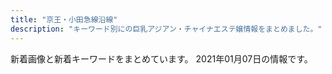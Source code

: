 ```yaml
---
title: "京王・小田急線沿線"
description: "キーワード別にの巨乳アジアン・チャイナエステ嬢情報をまとめました。"
---
```


新着画像と新着キーワードをまとめています。
2021年01月07日の情報です。

<DmmAffiliateIns />
<KeywordTable
  shops={
    [
    {
        "keywords": {
            "85": 3,
            "86": 4
        },
        "url": "http://relax-massage.red/",
        "img_links": [
            "http://relax-massage.red/img/cg05.jpg",
            "http://relax-massage.red/img/cg01.jpg",
            "http://relax-massage.red/img/girlst.jpg",
            "http://relax-massage.red/img/no.png",
            "http://relax-massage.red/img/linkt.jpg",
            "http://relax-massage.red/img/top.jpg",
            "http://relax-massage.red/img/cg03.jpg",
            "http://relax-massage.red/img/f.jpg",
            "http://relax-massage.red/img/l.jpg",
            "http://relax-massage.red/img/cg02.jpg"
        ],
        "station": "\u7b39\u585a\u99c5\u5317\u53e3",
        "name": "Tiary Spa \uff5e\u30c6\u30a3\u30a2\u30ea\u30fc\u30b9\u30d1\uff5e"
    },
    {
        "url": "http://est-massage.xyz/",
        "name": "Oasis\uff5e\u30aa\u30a2\u30b7\u30b9\uff5e",
        "img_links": [
            "http://est-massage.xyz/images/bn02.jpg",
            "http://est-massage.xyz/images/sy1.jpg",
            "http://est-massage.xyz/images/cg061.jpg",
            "http://est-massage.xyz/images/cg16.jpg",
            "http://est-massage.xyz/images/cg17.jpg",
            "http://est-massage.xyz/images/r1.jpg",
            "http://est-massage.xyz/images/cg05.jpg",
            "http://est-massage.xyz/images/cg031.jpg",
            "http://est-massage.xyz/images/468_60.png",
            "http://est-massage.xyz/images/head_tell.png",
            "http://est-massage.xyz/images/cg022.jpg",
            "http://est-massage.xyz/images/cg111.jpg",
            "http://est-massage.xyz/images/cg052.jpg",
            "http://est-massage.xyz/images/cg07.jpg",
            "http://est-massage.xyz/images/cg032.jpg",
            "http://est-massage.xyz/images/cg191.jpg",
            "http://est-massage.xyz/images/cg161.jpg",
            "http://est-massage.xyz/images/cg19.jpg",
            "http://est-massage.xyz/images/250_50.png",
            "http://est-massage.xyz/images/cg18.jpg",
            "http://est-massage.xyz/images/cg04.jpg",
            "http://est-massage.xyz/images/cg082.jpg",
            "http://est-massage.xyz/images/cg021.jpg",
            "http://est-massage.xyz/images/bn01.jpg",
            "http://est-massage.xyz/images/cg15.jpg",
            "http://est-massage.xyz/images/88_31.png",
            "http://est-massage.xyz/images/cg06.jpg",
            "http://est-massage.xyz/images/cg182.jpg",
            "http://est-massage.xyz/images/head_tell2.png",
            "http://est-massage.xyz/images/cg09.jpg",
            "http://est-massage.xyz/images/bn03.jpg",
            "http://est-massage.xyz/images/cg102.jpg",
            "http://est-massage.xyz/images/cg181.jpg",
            "http://est-massage.xyz/images/cg03.jpg",
            "http://est-massage.xyz/images/cg062.jpg",
            "http://est-massage.xyz/images/cg11.jpg",
            "http://est-massage.xyz/images/cg041.jpg",
            "http://est-massage.xyz/images/cg051.jpg",
            "http://est-massage.xyz/images/foot_tel.png",
            "http://est-massage.xyz/images/cg081.jpg",
            "http://est-massage.xyz/images/cg101.jpg",
            "http://est-massage.xyz/images/cg08.jpg",
            "http://est-massage.xyz/images/cg01.jpg",
            "http://est-massage.xyz/images/ncg.jpg",
            "http://est-massage.xyz/images/200_40.png",
            "http://est-massage.xyz/images/r3.jpg",
            "http://est-massage.xyz/images/cg011.jpg",
            "http://est-massage.xyz/images/r2.jpg",
            "http://est-massage.xyz/images/cg02.jpg",
            "http://est-massage.xyz/images/sy2.jpg",
            "http://est-massage.xyz/images/side_tel.png",
            "http://est-massage.xyz/images/cg12.jpg",
            "http://est-massage.xyz/images/cg10.jpg"
        ],
        "station": "\u7b39\u585a\u99c5\u5317\u53e3",
        "keywords": {
            "83": 6,
            "86": 19,
            "84": 13,
            "D": 31,
            "85": 12,
            "C": 13,
            "E": 7,
            "88": 6,
            "87": 3
        }
    },
    {
        "keywords": {},
        "img_links": [
            "http://barequite.xyz/style/images/t4.jpg",
            "http://barequite.xyz/style/images/sys.jpg",
            "http://barequite.xyz/style/images/nav-sys.jpg",
            "http://barequite.xyz/style/images/zhuyi.jpg",
            "http://barequite.xyz/style/images/nav2-sta.png",
            "http://barequite.xyz/uploads/200924/1-2009241TF0K4.jpg",
            "http://barequite.xyz/style/images/index-miru_18.jpg",
            "http://barequite.xyz/uploads/200608/1-20060QK101292.jpg",
            "http://barequite.xyz/style/images/index-miru_06.jpg",
            "http://barequite.xyz/style/images/index-miru_03.jpg",
            "http://barequite.xyz/style/images/s-bian.png",
            "http://barequite.xyz/uploads/190129/1-1Z129133H9E3.jpg",
            "http://barequite.xyz/style/images/t3.png",
            "http://barequite.xyz/uploads/200608/1-20060QK211234.jpg",
            "http://barequite.xyz/uploads/200608/1-20060QK1404Q.jpg",
            "http://barequite.xyz/style/images/t2.png",
            "http://barequite.xyz/style/images/t6.jpg"
        ],
        "station": "\u5e9c\u4e2d\u99c5\u5317\u53e3",
        "name": "\u3042\u3084",
        "url": "http://barequite.xyz/"
    },
    {
        "url": "http://www.dhdwdjw.xyz/",
        "station": "\u7b39\u585a\u99c5\u5317\u53e3",
        "img_links": [
            "http://www.dhdwdjw.xyz/uploads/201212/1-201212124P5H5.jpg",
            "http://www.dhdwdjw.xyz/uploads/180424/1-1P424151P32I.png",
            "http://www.dhdwdjw.xyz/uploads/200627/1-20062G30SJ64.jpg",
            "http://www.dhdwdjw.xyz/templets/xiangmu/picture1/index_saloninfo.png",
            "http://www.dhdwdjw.xyz/templets/xiangmu/picture/rookie_sh.png",
            "http://www.dhdwdjw.xyz/templets/xiangmu/picture/foter_line_14.png",
            "http://www.dhdwdjw.xyz/templets/xiangmu/picture/re_lines.png",
            "http://www.dhdwdjw.xyz/uploads/200627/1-20062G30U2518.jpg",
            "http://www.dhdwdjw.xyz/uploads/200627/1-20062G30935R3.jpg",
            "http://www.dhdwdjw.xyz/templets/xiangmu/picture/ac_info_5.png",
            "http://www.dhdwdjw.xyz/uploads/201117/1-20111G32J1140.jpg",
            "http://www.dhdwdjw.xyz/templets/xiangmu/picture/main_photo.jpg",
            "http://www.dhdwdjw.xyz/uploads/allimg/180716/1-1PG6102301955.jpg",
            "http://www.dhdwdjw.xyz/templets/xiangmu/picture/top.png",
            "http://www.dhdwdjw.xyz/templets/xiangmu/picture/tel.png",
            "http://www.dhdwdjw.xyz/templets/xiangmu/picture/foter_line.png",
            "http://www.dhdwdjw.xyz/uploads/201117/1-20111GAG6454.jpg",
            "http://www.dhdwdjw.xyz/uploads/201117/1-20111G35643457.jpg",
            "http://www.dhdwdjw.xyz/uploads/201117/1-20111G34243Z7.jpg",
            "http://www.dhdwdjw.xyz/uploads/200627/1-20062G30950393.jpg",
            "http://www.dhdwdjw.xyz/templets/xiangmu/picture/webentry.png",
            "http://www.dhdwdjw.xyz/uploads/201028/1-20102Q51209202.jpg",
            "http://www.dhdwdjw.xyz/templets/xiangmu/picture/index_contact.png",
            "http://www.dhdwdjw.xyz/templets/xiangmu/picture/sh_line_5.png",
            "http://www.dhdwdjw.xyz/uploads/201019/1-201019125G2324.jpg",
            "http://www.dhdwdjw.xyz/templets/xiangmu/picture/gotanda_5.jpg",
            "http://www.dhdwdjw.xyz/images/R_000.jpg",
            "http://www.dhdwdjw.xyz/templets/xiangmu/picture/sh_bou_5.png",
            "http://www.dhdwdjw.xyz/uploads/200926/1-20092613035CA.jpg",
            "http://www.dhdwdjw.xyz/templets/xiangmu/picture/index_therapist.png"
        ],
        "name": "Crescent -\u30af\u30ec\u30c3\u30bb\u30f3\u30c8-",
        "keywords": {
            "E": 4,
            "\u80f8": 1,
            "85": 4,
            "86": 5,
            "C": 6,
            "D": 1,
            "F": 1
        }
    },
    {
        "name": "\u30e9\u30d3\u30c3\u30c8",
        "url": "http://www.rabbit.esjp.site/",
        "station": "\u767b\u6238\u99c5",
        "img_links": [
            "http://www.rabbit.esjp.site/files/001-03.jpg",
            "http://www.rabbit.esjp.site/files/001-02.jpg",
            "http://www.rabbit.esjp.site/images/rsubt7.png",
            "http://www.rabbit.esjp.site/images/b-tel.png",
            "http://www.rabbit.esjp.site/files/002-03.jpg",
            "http://www.rabbit.esjp.site/images/m2.jpg",
            "http://www.rabbit.esjp.site/images/m4.jpg",
            "http://www.rabbit.esjp.site/files/003-03.jpg",
            "http://www.rabbit.esjp.site/images/m6.jpg",
            "http://www.rabbit.esjp.site/images/m3.jpg",
            "http://www.rabbit.esjp.site/images/slider-img002.jpg",
            "http://www.rabbit.esjp.site/images/b-online.png",
            "http://www.rabbit.esjp.site/files/003-02.jpg",
            "http://www.rabbit.esjp.site/files/004-03.jpg",
            "http://www.rabbit.esjp.site/images/rsubt3.png",
            "http://www.rabbit.esjp.site/files/001.jpg",
            "http://www.rabbit.esjp.site/images/rsubt4.png",
            "http://www.rabbit.esjp.site/images/m1.jpg",
            "http://www.rabbit.esjp.site/images/rsubt2.png",
            "http://www.rabbit.esjp.site/files/004-02.jpg",
            "http://www.rabbit.esjp.site/files/003.jpg",
            "http://www.rabbit.esjp.site/images/slider-img001.jpg",
            "http://www.rabbit.esjp.site/images/rsubt6.png",
            "http://www.rabbit.esjp.site/images/rsubt5.png",
            "http://www.rabbit.esjp.site/files/002.jpg",
            "http://www.rabbit.esjp.site/files/004.jpg",
            "http://www.rabbit.esjp.site/files/002-02.jpg",
            "http://www.rabbit.esjp.site/images/rsubt1.png",
            "http://www.rabbit.esjp.site/images/tel2.png"
        ],
        "keywords": {
            "85": 16,
            "88": 8,
            "87": 8,
            "D": 32
        }
    },
    {
        "station": "\u5e9c\u4e2d\u99c5\u5357\u53e3",
        "keywords": {
            "C": 7
        },
        "name": "\u7652\u3057\u82d1",
        "url": "http://iyashien-est.com/",
        "img_links": [
            "http://iyashien-est.com/images/room/photo01.jpg",
            "http://iyashien-est.com/girl/7.jpg",
            "http://iyashien-est.com/images/room/photo04.jpg",
            "http://iyashien-est.com/girl/6.jpg",
            "http://iyashien-est.com/images/staff.jpg",
            "http://iyashien-est.com/girl/5.jpg",
            "http://iyashien-est.com/images/room/photo02.jpg",
            "http://iyashien-est.com/girl/2.jpg",
            "http://iyashien-est.com/girl/4.jpg",
            "http://iyashien-est.com/girl/1.jpg",
            "http://iyashien-est.com/girl/3.jpg",
            "http://iyashien-est.com/girl/16.jpg",
            "http://iyashien-est.com/girl/9.jpg",
            "http://iyashien-est.com/images/room/photo03.jpg",
            "http://iyashien-est.com/images/capinfo.jpg",
            "http://iyashien-est.com/images/index.jpg"
        ]
    },
    {
        "station": "\u5343\u6b73\u70cf\u5c71\u99c5\u5357\u53e3",
        "keywords": {
            "86": 3,
            "C": 7,
            "D": 1,
            "90": 1,
            "85": 1,
            "89": 3,
            "88": 1,
            "E": 1
        },
        "name": "\u30d1\u30f3\u30c0",
        "img_links": [
            "http://panda-es.tokyo/images/index_24.jpg",
            "http://panda-es.tokyo/uploads/7d0fa57e83c038178ccc2ca38b2c3fb1.jpg",
            "http://panda-es.tokyo/uploads/731435c01f99fbad8d3cb27b80e84c62.jpg",
            "http://panda-es.tokyo/uploads/fea922900c827ebeb77471b7615e5e3f.jpg",
            "http://panda-es.tokyo/images/index_22.jpg",
            "http://panda-es.tokyo/images/index_08.jpg",
            "http://panda-es.tokyo/images/index_17.jpg",
            "http://panda-es.tokyo/images/girls_13.jpg",
            "http://panda-es.tokyo/images/index_02.jpg",
            "http://panda-es.tokyo/images/index_07.jpg",
            "http://panda-es.tokyo/girls/images/index_01.jpg",
            "http://panda-es.tokyo/images/index_01.jpg",
            "http://panda-es.tokyo/uploads/9b04659ea1bb6ad88cb7f847c3d065ac.jpg",
            "http://panda-es.tokyo/images/girls_11.jpg",
            "http://panda-es.tokyo/images/index_06.jpg",
            "http://panda-es.tokyo/images/index_26.jpg",
            "http://panda-es.tokyo/images/index_03.jpg",
            "http://panda-es.tokyo/images/index_09.jpg",
            "http://panda-es.tokyo/images/index_21.jpg",
            "http://panda-es.tokyo/images/index_14.jpg",
            "http://panda-es.tokyo/images/girls_bg_01.png",
            "http://panda-es.tokyo/images/link_11.jpg",
            "http://panda-es.tokyo/images/index_11.jpg",
            "http://panda-es.tokyo/images/index_10.jpg",
            "http://panda-es.tokyo/uploads/2535d685a49dcdb29ae61a5e40228049.jpg",
            "http://panda-es.tokyo/images/index_13.jpg",
            "http://panda-es.tokyo/uploads/06f28afc92b5736f6c4f475c3c57af93.jpg",
            "http://panda-es.tokyo/images/index_18.jpg",
            "http://panda-es.tokyo/my_work/images/pic1.png",
            "http://panda-es.tokyo/uploads/149bc99aed072e3a4e5c708c9af9e694.jpg",
            "http://panda-es.tokyo/images/index_15.jpg",
            "http://panda-es.tokyo/images/service_11.jpg",
            "http://panda-es.tokyo/images/gallery_11.jpg",
            "http://panda-es.tokyo/images/index_20.jpg",
            "http://panda-es.tokyo/images/index_23.jpg",
            "http://panda-es.tokyo/images/index_04.jpg",
            "http://panda-es.tokyo/images/girls_bg_02.png",
            "http://panda-es.tokyo/uploads/6419295fbcadcaa4aded9bdfe7ed0636.jpg",
            "http://panda-es.tokyo/images/index_05.jpg",
            "http://panda-es.tokyo/uploads/cb02b881034dbd61033281c86b26113b.jpg",
            "http://panda-es.tokyo/uploads/835cddc26eb5483ce6f760919b4e2427.jpg"
        ],
        "url": "http://panda-es.tokyo/"
    },
    {
        "name": "37\u2103",
        "station": "\u5e61\u30f6\u8c37\u99c5",
        "url": "http://37.esnavi.work/",
        "keywords": {
            "C": 8,
            "D": 4,
            "83": 6,
            "98": 2,
            "86": 6,
            "84": 2,
            "87": 2,
            "G": 2
        },
        "img_links": [
            "http://37.esnavi.work/room1.jpg",
            "http://37.esnavi.work/nbj3.jpg",
            "http://37.esnavi.work/2/uploadimg/1609226359.jpg",
            "http://37.esnavi.work/service3.jpg",
            "http://37.esnavi.work/s_pick.jpg",
            "http://37.esnavi.work/room4.jpg",
            "http://37.esnavi.work/service4.jpg",
            "http://37.esnavi.work/service2.jpg",
            "http://37.esnavi.work/2/uploadimg/1599474468.jpg",
            "http://37.esnavi.work/2/uploadimg/1586429606.jpg",
            "http://37.esnavi.work/service1.jpg",
            "http://37.esnavi.work/tel.jpg",
            "http://37.esnavi.work/2/uploadimg/1589374736.jpg",
            "http://37.esnavi.work/2/uploadimg/1586429676.jpg",
            "http://37.esnavi.work/room2.jpg",
            "http://37.esnavi.work/top.png",
            "http://37.esnavi.work/2/uploadimg/1602659461.jpg",
            "http://37.esnavi.work/info.jpg",
            "http://37.esnavi.work/acc.jpg",
            "http://37.esnavi.work/2/uploadimg/1599391670.jpg",
            "http://37.esnavi.work/s_news.jpg",
            "http://37.esnavi.work/s_staff.png",
            "http://37.esnavi.work/2/uploadimg/1609226185.jpg",
            "http://37.esnavi.work/room3.jpg",
            "http://37.esnavi.work/2/uploadimg/1587726066.jpg"
        ]
    },
    {
        "name": "\u30e9\u30af\u30e9\u30af\u7b11\u7f8e\u5eb5",
        "url": "http://warabian.rankuens.com/",
        "img_links": [
            "http://warabian.rankuens.com/css/m-top04.jpg",
            "http://warabian.rankuens.com/css/staff/staff04.jpg",
            "http://warabian.rankuens.com/css/m-head01.jpg",
            "http://warabian.rankuens.com/css/staff/staff05.jpg",
            "http://warabian.rankuens.com/images/call.png",
            "http://warabian.rankuens.com/css/cam00001.jpg",
            "http://warabian.rankuens.com/css/staff/staff001.jpg",
            "http://warabian.rankuens.com/css/staff/staff002-b.jpg",
            "http://warabian.rankuens.com/css/staff/staff002.jpg"
        ],
        "keywords": {
            "94": 1,
            "87": 1,
            "92": 2,
            "F": 1,
            "G": 1,
            "C": 1,
            "D": 1
        },
        "station": "\u767b\u6238\u99c5\u751f\u7530\u7dd1\u5730\u53e3"
    },
    {
        "url": "https://es-relax.tokyo/",
        "keywords": {
            "C": 14,
            "D": 34,
            "F": 10,
            "86": 5,
            "E": 42
        },
        "img_links": [
            "https://es-relax.tokyo/wp-content/uploads/2020/02/987sarainbow.jpg",
            "https://es-relax.tokyo/wp-content/uploads/2020/06/67543234rainbow.jpg",
            "https://es-relax.tokyo/wp-content/uploads/2020/02/3334rainbow.jpg",
            "https://es-relax.tokyo/wp-content/uploads/2020/02/11rainbow.jpg",
            "https://es-relax.tokyo/wp-content/uploads/2020/02/4321121rainbow.jpg",
            "https://es-relax.tokyo/wp-content/uploads/2020/02/897621arainbow.jpg",
            "https://es-relax.tokyo/wp-content/themes/este/img/top-img04.png",
            "https://es-relax.tokyo/wp-content/themes/este/img/call.png",
            "https://es-relax.tokyo/wp-content/themes/este/img/tel_header.png",
            "https://es-relax.tokyo/wp-content/uploads/2020/02/66rainbow.jpg",
            "https://es-relax.tokyo/wp-content/uploads/2020/04/6566rainbow.jpg",
            "https://es-relax.tokyo/wp-content/uploads/2020/02/2rainbow.jpg",
            "https://es-relax.tokyo/wp-content/uploads/2020/02/3rainbow.jpg",
            "https://es-relax.tokyo/wp-content/uploads/2020/03/11111rainbow.jpg",
            "https://es-relax.tokyo/wp-content/uploads/2020/12/98765rainbow.jpg",
            "https://es-relax.tokyo/wp-content/uploads/2020/07/1234567rainbow.jpg",
            "https://es-relax.tokyo/wp-content/themes/este/img/2.jpg",
            "https://es-relax.tokyo/wp-content/uploads/2020/02/111rainbow.jpg",
            "https://es-relax.tokyo/wp-content/uploads/2020/07/982561rainbow.jpg",
            "https://es-relax.tokyo/wp-content/themes/este/img/top-img02.png",
            "https://es-relax.tokyo/wp-content/themes/este/img/top-img01b.png",
            "https://es-relax.tokyo/wp-content/uploads/2020/10/897654rainbow.jpg",
            "https://es-relax.tokyo/wp-content/uploads/2020/02/1rainbow-1.jpg",
            "https://es-relax.tokyo/wp-content/themes/este/img/1.jpg",
            "https://es-relax.tokyo/wp-content/uploads/2020/03/999rainbow.jpg",
            "https://es-relax.tokyo/wp-content/uploads/2020/02/555rainbow.jpg",
            "https://es-relax.tokyo/wp-content/uploads/2020/02/5rainbow.jpg",
            "https://es-relax.tokyo/wp-content/uploads/2020/02/654516rainbow.jpg",
            "https://es-relax.tokyo/wp-content/uploads/2020/02/4576rainbow.jpg",
            "https://es-relax.tokyo/wp-content/uploads/2020/03/777rainbow.jpg",
            "https://es-relax.tokyo/wp-content/themes/este/img/top-img01.png",
            "https://es-relax.tokyo/wp-content/uploads/2020/11/908271rainbow.jpg",
            "https://es-relax.tokyo/wp-content/themes/este/img/top-img01a.png",
            "https://es-relax.tokyo/wp-content/themes/este/img/4.jpg",
            "https://es-relax.tokyo/wp-content/uploads/2020/02/55rainbow.jpg",
            "https://es-relax.tokyo/wp-content/uploads/2020/03/89761aarainbow.jpg",
            "https://es-relax.tokyo/wp-content/uploads/2020/02/3rainbow-1.jpg",
            "https://es-relax.tokyo/wp-content/uploads/2020/02/8976251rainbow.jpg",
            "https://es-relax.tokyo/wp-content/uploads/2020/02/7rainbow-1.jpg",
            "https://es-relax.tokyo/wp-content/themes/este/img/tel_footer.png",
            "https://es-relax.tokyo/wp-content/uploads/2020/02/962781rainbow.jpg",
            "https://es-relax.tokyo/wp-content/uploads/2020/02/88rainbow.jpg",
            "https://es-relax.tokyo/wp-content/uploads/2020/02/67878rainbow.jpg",
            "https://es-relax.tokyo/wp-content/uploads/2020/02/22rainbow.jpg",
            "https://es-relax.tokyo/wp-content/themes/este/img/3.jpg",
            "https://es-relax.tokyo/wp-content/uploads/2020/02/9rainbow.jpg",
            "https://es-relax.tokyo/wp-content/uploads/2020/03/7777rainbow.jpg",
            "https://es-relax.tokyo/wp-content/uploads/2020/04/111rainbow.jpg",
            "https://es-relax.tokyo/wp-content/uploads/2020/11/87621rainbow.jpg",
            "https://es-relax.tokyo/wp-content/uploads/2020/02/58743rainbow.jpg",
            "https://es-relax.tokyo/wp-content/uploads/2020/02/1rainbow.jpg",
            "https://es-relax.tokyo/wp-content/uploads/2020/02/7rainbow.jpg",
            "https://es-relax.tokyo/wp-content/uploads/2020/02/1211rainbow.jpg",
            "https://es-relax.tokyo/wp-content/uploads/2020/02/99rainbow.jpg",
            "https://es-relax.tokyo/wp-content/uploads/2020/02/4rainbow.jpg",
            "https://es-relax.tokyo/wp-content/uploads/2020/02/4344rainbow.jpg"
        ],
        "name": "\u30ec\u30a4\u30f3\u30dc\u30fc",
        "station": "\u5343\u6b73\u70cf\u5c71\u99c5\u5317\u53e3"
    },
    {
        "name": "\u30ad\u30e5\u30a2\u30e9\u30b9",
        "url": "http://cure-as.ests.jp/",
        "keywords": {
            "F": 16,
            "90": 8,
            "84": 16,
            "83": 8,
            "87": 8,
            "D": 32,
            "C": 8,
            "85": 16
        },
        "station": "\u4e0b\u9ad8\u4e95\u6238\u99c5\u897f\u53e3",
        "img_links": [
            "http://cure-as.ests.jp/photos/sites/27/2019/03/201903261030333.jpg",
            "http://cure-as.ests.jp/photos/sites/27/2020/06/2020060319010741.jpg",
            "http://cure-as.ests.jp/photos/sites/27/2019/05/201905161429354.jpg",
            "http://cure-as.ests.jp/images/s_reruit.png",
            "http://cure-as.ests.jp/images/news11.jpg",
            "http://cure-as.ests.jp/images/photo.png",
            "http://cure-as.ests.jp/images/1.jpg",
            "http://cure-as.ests.jp/images/top.jpg",
            "http://cure-as.ests.jp/images/mobile.jpg",
            "http://cure-as.ests.jp/photos/sites/27/2018/10/2018102015260524.jpg",
            "http://cure-as.ests.jp/photos/sites/27/2019/12/2019122512063341.jpg",
            "http://cure-as.ests.jp/images/s_link.png",
            "http://cure-as.ests.jp/photos/sites/27/2019/07/2019070118583389.jpg",
            "http://cure-as.ests.jp/images/info.jpg",
            "http://cure-as.ests.jp/images/news.png",
            "http://cure-as.ests.jp/images/top1.jpg",
            "http://cure-as.ests.jp/images/s_staff.png",
            "http://cure-as.ests.jp/images/2.jpg",
            "http://cure-as.ests.jp/photos/sites/27/2019/09/2019090515360480.jpg"
        ]
    },
    {
        "station": "\u5343\u6b73\u70cf\u5c71\u99c5\u5357\u53e3",
        "name": "\u685c -\u30b5\u30af\u30e9-",
        "keywords": {
            "85": 3,
            "86": 6,
            "83": 3,
            "84": 3
        },
        "img_links": [
            "http://sakura.iest.jp/layer/images/top/top_01.jpg",
            "http://sakura.iest.jp/images/ser2.jpg",
            "http://sakura.iest.jp/images/staff_bj4.png",
            "http://sakura.iest.jp/layer/images/top/top_03.jpg",
            "http://sakura.iest.jp/layer/images/top/top_04.jpg",
            "http://sakura.iest.jp/layer/images/top/top_05.jpg",
            "http://sakura.iest.jp/images/ser1.jpg",
            "http://sakura.iest.jp/images/top2.jpg",
            "http://sakura.iest.jp/images/staff_04.jpg",
            "http://sakura.iest.jp/layer/images/top/top_08.png",
            "http://sakura.iest.jp/images/top1.jpg",
            "http://sakura.iest.jp/images/staff_02.jpg",
            "http://sakura.iest.jp/images/staff_03.jpg",
            "http://sakura.iest.jp/images/s_info.png",
            "http://sakura.iest.jp/images/ser3.jpg",
            "http://sakura.iest.jp/layer/images/top.jpg",
            "http://sakura.iest.jp/images/staff_bj1.png",
            "http://sakura.iest.jp/layer/images/top/top_02.jpg",
            "http://sakura.iest.jp/images/staff_06.jpg",
            "http://sakura.iest.jp/images/staff_01.jpg",
            "http://sakura.iest.jp/images/s_service.png",
            "http://sakura.iest.jp/images/info.png",
            "http://sakura.iest.jp/images/wenzi-staff.png",
            "http://sakura.iest.jp/images/1.jpg",
            "http://sakura.iest.jp/layer/images/top/top_06.jpg",
            "http://sakura.iest.jp/images/ser4.jpg"
        ],
        "url": "http://sakura.iest.jp"
    },
    {
        "url": "http://cinderella-princess.net",
        "keywords": {
            "C": 23,
            "86": 10
        },
        "name": "\u30ea\u30e9\u30af\u30bc\u30fc\u30b7\u30e7\u30f3\u6075",
        "img_links": [
            "http://cinderella-princess.net/images/s_chedule.jpg",
            "http://cinderella-princess.net/images/nei_bj2.jpg",
            "http://cinderella-princess.net/images/girl-z1.jpg",
            "http://cinderella-princess.net/images/mobile.jpg",
            "http://cinderella-princess.net/images/s_staff.jpg",
            "http://cinderella-princess.net/images/staff1.jpg",
            "http://cinderella-princess.net/images/room2.jpg",
            "http://cinderella-princess.net/images/girl-z2.jpg",
            "http://cinderella-princess.net/images/staff3.jpg",
            "http://cinderella-princess.net/images/staff4.jpg",
            "http://cinderella-princess.net/links/esthe-summit.jpg",
            "http://cinderella-princess.net/images/tel.jpg",
            "http://cinderella-princess.net/images/room1.jpg",
            "http://cinderella-princess.net/images/room4.jpg",
            "http://cinderella-princess.net/images/movie.jpg",
            "http://cinderella-princess.net/images/s_news.jpg",
            "http://cinderella-princess.net/images/room3.jpg",
            "http://cinderella-princess.net/images/staff0.jpg",
            "http://cinderella-princess.net/images/staff2.jpg",
            "http://cinderella-princess.net/images/s_link.jpg"
        ],
        "station": "\u767e\u5408\u30f6\u4e18\u99c5\u5317\u53e3"
    },
    {
        "url": "http://www.bisyouzyo.masg.info/",
        "img_links": [
            "http://www.bisyouzyo.masg.info/files/003-03.jpg",
            "http://www.bisyouzyo.masg.info/files/001.jpg",
            "http://www.bisyouzyo.masg.info/images/top.png",
            "http://www.bisyouzyo.masg.info/images/bj2.jpg",
            "http://www.bisyouzyo.masg.info/images/r4.jpg",
            "http://www.bisyouzyo.masg.info/images/shop/shop03.jpg",
            "http://www.bisyouzyo.masg.info/images/r2.jpg",
            "http://www.bisyouzyo.masg.info/images/shop/shop02.jpg",
            "http://www.bisyouzyo.masg.info/images/s_link.png",
            "http://www.bisyouzyo.masg.info/images/shop/shop04.jpg",
            "http://www.bisyouzyo.masg.info/images/end.png",
            "http://www.bisyouzyo.masg.info/images/shop/shop01.jpg",
            "http://www.bisyouzyo.masg.info/files/004.jpg",
            "http://www.bisyouzyo.masg.info/images/news.png",
            "http://www.bisyouzyo.masg.info/files/002-02.jpg",
            "http://www.bisyouzyo.masg.info/files/003-02.jpg",
            "http://www.bisyouzyo.masg.info/files/004-03.jpg",
            "http://www.bisyouzyo.masg.info/files/001-02.jpg",
            "http://www.bisyouzyo.masg.info/files/005-02.jpg",
            "http://www.bisyouzyo.masg.info/files/001-03.jpg",
            "http://www.bisyouzyo.masg.info/files/003.jpg",
            "http://www.bisyouzyo.masg.info/files/002-03.jpg",
            "http://www.bisyouzyo.masg.info/files/005-03.jpg",
            "http://www.bisyouzyo.masg.info/images/face.png",
            "http://www.bisyouzyo.masg.info/files/005.jpg",
            "http://www.bisyouzyo.masg.info/images/s_staff.png",
            "http://www.bisyouzyo.masg.info/files/004-02.jpg",
            "http://www.bisyouzyo.masg.info/images/r5.jpg",
            "http://www.bisyouzyo.masg.info/images/pick.png",
            "http://www.bisyouzyo.masg.info/files/002.jpg",
            "http://www.bisyouzyo.masg.info/images/r1.jpg"
        ],
        "station": "\u660e\u5927\u524d\u99c5\u4e2d\u592e\u53e3",
        "name": "\u7f8e\u5c11\u5973\u5b66\u5712",
        "keywords": {
            "D": 3,
            "86": 1,
            "C": 2,
            "88": 1,
            "87": 2,
            "85": 1
        }
    },
    {
        "url": "http://almond.ests.jp/",
        "keywords": {
            "85": 2,
            "87": 2,
            "86": 2,
            "C": 13,
            "D": 6
        },
        "station": "\u5343\u6b73\u70cf\u5c71\u99c5\u5357\u53e3",
        "name": "Lovely",
        "img_links": [
            "http://almond.ests.jp/images/pickicon.jpg",
            "http://almond.ests.jp/images/nstaff1.jpg",
            "http://almond.ests.jp/images/s_staff.png",
            "http://almond.ests.jp/images/s_news.jpg",
            "http://almond.ests.jp/photos/sites/24/2020/12/2020121413001762.jpg",
            "http://almond.ests.jp/images/mobile.jpg",
            "http://almond.ests.jp/images/s_acc.jpg",
            "http://almond.ests.jp/images/nstaff.jpg",
            "http://almond.ests.jp/photos/sites/24/2020/11/2020113018465347.jpg",
            "http://almond.ests.jp/photos/sites/24/2020/12/2020121215233532.jpg",
            "http://almond.ests.jp/photos/sites/24/2020/11/2020113018465254.jpg",
            "http://almond.ests.jp/images/s_face.png",
            "http://almond.ests.jp/images/top.png",
            "http://almond.ests.jp/photos/sites/24/2020/11/2020113018465067.jpg",
            "http://almond.ests.jp/images/line2.png",
            "http://almond.ests.jp/images/line1.jpg",
            "http://almond.ests.jp/images/newicon.png",
            "http://almond.ests.jp/images/line.jpg",
            "http://almond.ests.jp/photos/sites/24/2020/11/2020113018465490.jpg",
            "http://almond.ests.jp/images/acc1.jpg"
        ]
    },
    {
        "img_links": [
            "http://www.iyasi.work/images/1.jpg",
            "http://www.iyasi.work/images/sys2.png",
            "http://www.iyasi.work/images/mobile.jpg",
            "http://www.iyasi.work/images/line.png",
            "http://www.iyasi.work/images/int2.png",
            "http://www.iyasi.work/images/sys1.png",
            "http://www.iyasi.work/images/info.png",
            "http://www.iyasi.work/images/news.png",
            "http://www.iyasi.work/images/3.jpg",
            "http://www.iyasi.work/images/tel2.png",
            "http://www.iyasi.work/images/interior_t.jpg",
            "http://www.iyasi.work/images/int1.png",
            "http://www.iyasi.work/img/miyuki1.jpg",
            "http://www.iyasi.work/images/tel1.png",
            "http://www.iyasi.work/images/2.jpg",
            "http://www.iyasi.work/images/ac1.png",
            "http://www.iyasi.work/images/tel.jpg",
            "http://www.iyasi.work/images/staff_t.jpg",
            "http://www.iyasi.work/images/ta.jpg",
            "http://www.iyasi.work/img/momo1.jpg",
            "http://www.iyasi.work/img/yuri1.jpg",
            "http://www.iyasi.work/images/ac2.png"
        ],
        "name": "COCORO",
        "keywords": {},
        "station": "\u8abf\u5e03\u99c5\u6771\u53e3",
        "url": "http://www.iyasi.work/"
    },
    {
        "name": "\u7652",
        "img_links": [
            "http://www.gokuyu.work/sp/images/ta.jpg",
            "http://www.gokuyu.work/sp/images/ac1.jpg",
            "http://www.gokuyu.work/images/tg_t.jpg",
            "http://www.gokuyu.work/images/ta.jpg",
            "http://www.gokuyu.work/sp/images/int2.jpg",
            "http://www.gokuyu.work/sp/img/moe1.jpg",
            "http://www.gokuyu.work/sp/images/newsb.png",
            "http://www.gokuyu.work/images/sm.jpg",
            "http://www.gokuyu.work/images/b1.jpg",
            "http://www.gokuyu.work/images/news_t.jpg",
            "http://www.gokuyu.work/img/rina1.jpg",
            "http://www.gokuyu.work/sp/menu/staff.jpg",
            "http://www.gokuyu.work/sp/images/sys.jpg",
            "http://www.gokuyu.work/images/interior_t.jpg",
            "http://www.gokuyu.work/staff/ayu.jpg",
            "http://www.gokuyu.work/staff/moe.jpg",
            "http://www.gokuyu.work/sp/images/tel.jpg",
            "http://www.gokuyu.work/images/rec.jpg",
            "http://www.gokuyu.work/images/staff_t.jpg",
            "http://www.gokuyu.work/sp/images/topgirl.jpg",
            "http://www.gokuyu.work/images/sys.jpg",
            "http://www.gokuyu.work/sp/staff/moe.jpg",
            "http://www.gokuyu.work/images/b2.jpg",
            "http://www.gokuyu.work/sp/img/rina1.jpg",
            "http://www.gokuyu.work/sp/staff/yuna.jpg",
            "http://www.gokuyu.work/img/yuna1.jpg",
            "http://www.gokuyu.work/sp/images/head.jpg",
            "http://www.gokuyu.work/images/tr.jpg",
            "http://www.gokuyu.work/sp/images/interior_t.jpg",
            "http://www.gokuyu.work/sp/staff/rina.jpg",
            "http://www.gokuyu.work/img/moe1.jpg",
            "http://www.gokuyu.work/images/int2.jpg",
            "http://www.gokuyu.work/staff/yuna.jpg",
            "http://www.gokuyu.work/sp/images/rec.jpg",
            "http://www.gokuyu.work/images/head.jpg",
            "http://www.gokuyu.work/sp/img/yuna1.jpg",
            "http://www.gokuyu.work/sp/img/ayu1.jpg",
            "http://www.gokuyu.work/sp/images/int1.jpg",
            "http://www.gokuyu.work/staff/rina.jpg",
            "http://www.gokuyu.work/sp/images/footer.jpg",
            "http://www.gokuyu.work/images/newsb.png",
            "http://www.gokuyu.work/img/ayu1.jpg",
            "http://www.gokuyu.work/images/int1.jpg",
            "http://www.gokuyu.work/sp/staff/ayu.jpg",
            "http://www.gokuyu.work/sp/images/news.jpg",
            "http://www.gokuyu.work/sp/images/staff_t.jpg",
            "http://www.gokuyu.work/sp/menu/top.jpg",
            "http://www.gokuyu.work/images/concept.jpg"
        ],
        "station": "\u767b\u6238\u99c5\u591a\u6469\u5ddd\u53e3",
        "url": "http://www.gokuyu.work/",
        "keywords": {}
    },
    {
        "url": "http://www.sexy.masg.info/",
        "station": "\u3064\u3064\u3058\u30f6\u4e18\u99c5\u5357\u53e3",
        "img_links": [
            "http://www.sexy.masg.info/files/001.jpg",
            "http://www.sexy.masg.info/files/004.jpg",
            "http://www.sexy.masg.info/images/nav-004.png",
            "http://www.sexy.masg.info/images/nav-003.png",
            "http://www.sexy.masg.info/photo_news/upimg/108215f82f974a7fed_2.jpg",
            "http://www.sexy.masg.info/files/002.jpg",
            "http://www.sexy.masg.info/images/osusume01.png",
            "http://www.sexy.masg.info/images/top003.png",
            "http://www.sexy.masg.info/images/nav-006.png",
            "http://www.sexy.masg.info/photo_news/upimg/108215f82f974a7fed_0.jpg",
            "http://www.sexy.masg.info/images/nav-005.png",
            "http://www.sexy.masg.info/images/nav-002.png",
            "http://www.sexy.masg.info/images/top01.png",
            "http://www.sexy.masg.info/images/tel.png",
            "http://www.sexy.masg.info/images/nav-001.png",
            "http://www.sexy.masg.info/images/top02-left.png",
            "http://www.sexy.masg.info/files/003.jpg",
            "http://www.sexy.masg.info/photo_news/upimg/108215f82f974a7fed_1.jpg"
        ],
        "keywords": {
            "\u30bb\u30af\u30b7\u30fc": 15
        },
        "name": "\u30bb\u30af\u30b7\u30fc\u30ac\u30fc\u30eb"
    },
    {
        "img_links": [
            "https://es.eoeoco.com/wp-content/themes/este/img/tel_footer.png",
            "https://es.eoeoco.com/wp-content/themes/este/img/2.jpg",
            "https://es.eoeoco.com/wp-content/uploads/2020/11/09876rtma.jpg",
            "https://es.eoeoco.com/wp-content/uploads/2019/12/s908auiyma.jpg",
            "https://es.eoeoco.com/wp-content/themes/este/img/4.jpg",
            "https://es.eoeoco.com/wp-content/themes/este/img/tel_header.png",
            "https://es.eoeoco.com/wp-content/themes/este/img/3.jpg",
            "https://es.eoeoco.com/wp-content/uploads/2020/12/345678uma.jpg",
            "https://es.eoeoco.com/wp-content/uploads/2019/06/poisuaghma.jpg",
            "https://es.eoeoco.com/wp-content/themes/este/img/top-img01b.png",
            "https://es.eoeoco.com/wp-content/themes/este/img/top-img02.png",
            "https://es.eoeoco.com/wp-content/themes/este/img/call.png",
            "https://es.eoeoco.com/wp-content/uploads/2019/06/opiuyma.jpg",
            "https://es.eoeoco.com/wp-content/uploads/2020/12/rdytfjma.jpg",
            "https://es.eoeoco.com/wp-content/uploads/2019/06/poikjshama.jpg",
            "https://es.eoeoco.com/wp-content/uploads/2019/06/iugshama.jpg",
            "https://es.eoeoco.com/wp-content/themes/este/img/1.jpg",
            "https://es.eoeoco.com/wp-content/uploads/2020/12/9876rma.jpg",
            "https://es.eoeoco.com/wp-content/themes/este/img/top-img01a.png"
        ],
        "keywords": {
            "D": 20,
            "C": 4,
            "E": 3
        },
        "station": "\u7b39\u585a\u99c5\u5317\u53e3",
        "name": "\u30de\u30ab\u30ed\u30f3",
        "url": "https://es.eoeoco.com/"
    },
    {
        "img_links": [
            "http://www.yuyurando.xyz/images/staff/nana2.jpg",
            "http://www.yuyurando.xyz/images/index-yuyu_17.jpg",
            "http://www.yuyurando.xyz/images/index-yuyu_09.jpg",
            "http://www.yuyurando.xyz/images/lanmu/lanmu-staff.jpg",
            "http://www.yuyurando.xyz/images/index-otona_20.jpg",
            "http://www.yuyurando.xyz/images/lanmu/lanmu-sys.jpg",
            "http://www.yuyurando.xyz/images/staff/3.jpg",
            "http://www.yuyurando.xyz/images/staff/4.jpg",
            "http://www.yuyurando.xyz/images/index-yuyu_12.jpg",
            "http://www.yuyurando.xyz/images/staff/2.jpg",
            "http://www.yuyurando.xyz/images/staff/momo.jpg",
            "http://www.yuyurando.xyz/images/staff/1.jpg",
            "http://www.yuyurando.xyz/images/index-yuyu_05.jpg",
            "http://www.yuyurando.xyz/images/staff/rei.jpg",
            "http://www.yuyurando.xyz/images/index-yuyu_03.jpg",
            "http://www.yuyurando.xyz/images/index-yuyu_20.jpg",
            "http://www.yuyurando.xyz/images/shop/527385908605281370.jpg"
        ],
        "station": "\u8056\u8e5f\u685c\u30f6\u4e18\u99c5\u6771\u53e3",
        "url": "http://www.yuyurando.xyz/",
        "name": "\u60a0\u3005\u30e9\u30f3\u30c9",
        "keywords": {}
    },
    {
        "keywords": {},
        "name": "N.\u30c1\u30a7\u30ea\u30fc",
        "station": "\u767b\u6238\u99c5",
        "url": "http://est70.jp/nch/",
        "img_links": [
            "http://est70.jp/nch/girl/g02.png",
            "http://est70.jp/nch/images/bt3.png",
            "http://est70.jp/nch/images/bt1.png",
            "http://est70.jp/nch/images/headp.png",
            "http://est70.jp/nch/images/footer.png",
            "http://est70.jp/nch/girl/g04.png",
            "http://est70.jp/nch/images/bt4.png",
            "http://est70.jp/nch/images/bt6.png",
            "http://est70.jp/nch/images/bt2.png",
            "http://est70.jp/nch/images/facial-massage.png",
            "http://est70.jp/nch/images/bt5.png",
            "http://est70.jp/nch/girl/g03.png",
            "http://est70.jp/nch/images/top.png",
            "http://est70.jp/nch/images/phone.png",
            "http://est70.jp/nch/girl/g01.png"
        ]
    },
    {
        "name": "kokoro\u306e\u611b",
        "keywords": {
            "86": 36,
            "E": 24,
            "F": 24,
            "87": 12,
            "82": 12,
            "85": 48,
            "83": 12,
            "90": 12,
            "C": 72
        },
        "url": "http://kokochi.iest.info/",
        "station": "\u660e\u5927\u524d\u99c5\u4e2d\u592e\u53e3",
        "img_links": [
            "http://kokochi.iest.info/photos/sites/72/2020/06/2020060816282543.jpg",
            "http://kokochi.iest.info/images/ac1.jpg",
            "http://kokochi.iest.info/photos/sites/72/2021/01/2021010321533880.jpeg",
            "http://kokochi.iest.info/photos/sites/72/2020/11/2020112711440274.jpg",
            "http://kokochi.iest.info/photos/sites/72/2021/01/2021010321541982.jpeg",
            "http://kokochi.iest.info/photos/sites/72/2021/01/2021010321525992.jpeg",
            "http://kokochi.iest.info/images/room3.jpg",
            "http://kokochi.iest.info/images/staff_bj4.png",
            "http://kokochi.iest.info/photos/sites/72/2020/06/2020060816544392.jpg",
            "http://kokochi.iest.info/photos/sites/72/2021/01/2021010321581378.jpeg",
            "http://kokochi.iest.info/images/n_bj.jpg",
            "http://kokochi.iest.info/photos/sites/72/2021/01/2021010321550485.jpeg",
            "http://kokochi.iest.info/images/news_bj3.jpg",
            "http://kokochi.iest.info/photos/sites/72/2020/06/2020060816282379.jpg",
            "http://kokochi.iest.info/photos/sites/72/2020/06/2020060816282241.jpg",
            "http://kokochi.iest.info/images/room1.jpg",
            "http://kokochi.iest.info/images/room2.jpg",
            "http://kokochi.iest.info/photos/sites/72/2020/06/2020060816544311.jpg",
            "http://kokochi.iest.info/images/s_staff.png",
            "http://kokochi.iest.info/photos/sites/72/2020/06/2020060816282192.jpg",
            "http://kokochi.iest.info/photos/sites/72/2021/01/2021010321550485-e1609730210649.jpeg",
            "http://kokochi.iest.info/images/s_news.jpg",
            "http://kokochi.iest.info/photos/sites/72/2020/06/2020060816282410.jpg",
            "http://kokochi.iest.info/images/staff_bj2.png",
            "http://kokochi.iest.info/photos/sites/72/2020/06/2020060816282349.jpg",
            "http://kokochi.iest.info/photos/sites/72/2020/06/2020060816282452.jpg",
            "http://kokochi.iest.info/images/top.jpg",
            "http://kokochi.iest.info/images/bian.png",
            "http://kokochi.iest.info/photos/sites/72/2021/01/2021010321541982-e1609730218183.jpeg",
            "http://kokochi.iest.info/photos/sites/72/2019/05/2019053019415833.jpg",
            "http://kokochi.iest.info/images/ac2.jpg",
            "http://kokochi.iest.info/images/mobile.jpg",
            "http://kokochi.iest.info/images/room4.jpg"
        ]
    },
    {
        "name": "Soleil \u30fb\u30bd\u30ec\u30a4\u30e6",
        "station": "\u8056\u8e5f\u685c\u30f6\u4e18\u99c5\u6771\u53e3",
        "url": "http://soleil.ests.jp/",
        "img_links": [
            "http://soleil.ests.jp/images/info.jpg",
            "http://soleil.ests.jp/photos/sites/56/2019/03/2019032114172725.jpg",
            "http://soleil.ests.jp/photos/sites/56/2019/11/2019112516575451.jpg",
            "http://soleil.ests.jp/photos/sites/56/2019/10/2019102319030186.jpg",
            "http://soleil.ests.jp/photos/sites/56/2018/09/2018092414015491.jpg",
            "http://soleil.ests.jp/photos/sites/56/2019/10/2019102319030547.jpg",
            "http://soleil.ests.jp/images/top1.jpg",
            "http://soleil.ests.jp/photos/sites/56/2018/09/2018092416510293.jpg",
            "http://soleil.ests.jp/images/2.jpg",
            "http://soleil.ests.jp/images/1.jpg",
            "http://soleil.ests.jp/photos/sites/56/2019/10/2019102319074036.jpg",
            "http://soleil.ests.jp/images/mobile.jpg",
            "http://soleil.ests.jp/images/top.jpg",
            "http://soleil.ests.jp/images/s_staff.png",
            "http://soleil.ests.jp/photos/sites/56/2020/08/2020080411123680.jpg",
            "http://soleil.ests.jp/photos/sites/56/2019/03/2019032015491329.jpg",
            "http://soleil.ests.jp/images/news.png",
            "http://soleil.ests.jp/images/s_reruit.png",
            "http://soleil.ests.jp/photos/sites/56/2019/01/2019010410261048.jpg"
        ],
        "keywords": {
            "85": 2,
            "86": 6,
            "D": 6,
            "F": 2,
            "E": 4,
            "89": 4,
            "87": 4,
            "C": 4
        }
    },
    {
        "img_links": [
            "http://bluemoon.ests.jp/images/s3.jpg",
            "http://bluemoon.ests.jp/photos/sites/44/2018/12/201812190859037.jpg",
            "http://bluemoon.ests.jp/photos/sites/44/2018/12/2018121908575329.jpg",
            "http://bluemoon.ests.jp/images/s_news1.jpg",
            "http://bluemoon.ests.jp/images/mobile.jpg",
            "http://bluemoon.ests.jp/images/pick.png",
            "http://bluemoon.ests.jp/images/s_news.jpg",
            "http://bluemoon.ests.jp/photos/sites/44/2018/12/2018121908583396.jpg",
            "http://bluemoon.ests.jp/images/info.jpg",
            "http://bluemoon.ests.jp/images/end.png",
            "http://bluemoon.ests.jp/images/s_link.png",
            "http://bluemoon.ests.jp/images/s1.jpg",
            "http://bluemoon.ests.jp/images/top.png",
            "http://bluemoon.ests.jp/images/s_staff.png",
            "http://bluemoon.ests.jp/photos/sites/44/2018/12/2018121908592131.jpg"
        ],
        "url": "http://bluemoon.ests.jp/",
        "station": "\u8abf\u5e03\u99c5\u6771\u53e3",
        "keywords": {
            "88": 10,
            "89": 5,
            "86": 5
        },
        "name": "Blue Moon"
    },
    {
        "name": "\u30dc\u30bf\u30f3",
        "img_links": [
            "https://s-botan.tokyo/wp-content/uploads/2020/02/5botan.jpg",
            "https://s-botan.tokyo/wp-content/themes/este/img/4.jpg",
            "https://s-botan.tokyo/wp-content/themes/este/img/top-img02.png",
            "https://s-botan.tokyo/wp-content/uploads/2020/02/13botan.jpg",
            "https://s-botan.tokyo/wp-content/themes/este/img/call.png",
            "https://s-botan.tokyo/wp-content/themes/este/img/top-img05.png",
            "https://s-botan.tokyo/wp-content/themes/este/img/tel_header.png",
            "https://s-botan.tokyo/wp-content/themes/este/img/2.jpg",
            "https://s-botan.tokyo/wp-content/themes/este/img/top-img01.png",
            "https://s-botan.tokyo/wp-content/uploads/2020/02/15botan.jpg",
            "https://s-botan.tokyo/wp-content/uploads/2020/02/11botan.jpg",
            "https://s-botan.tokyo/wp-content/uploads/2020/02/9botan.jpg",
            "https://s-botan.tokyo/wp-content/uploads/2020/02/12botan.jpg",
            "https://s-botan.tokyo/wp-content/themes/este/img/tel_footer.png",
            "https://s-botan.tokyo/wp-content/themes/este/img/1.jpg",
            "https://s-botan.tokyo/wp-content/uploads/2020/02/14botan.jpg",
            "https://s-botan.tokyo/wp-content/themes/este/img/top-img01b.png",
            "https://s-botan.tokyo/wp-content/themes/este/img/top-img01a.png",
            "https://s-botan.tokyo/wp-content/uploads/2020/02/1botan.jpg",
            "https://s-botan.tokyo/wp-content/uploads/2020/02/16botan.jpg",
            "https://s-botan.tokyo/wp-content/themes/este/img/3.jpg"
        ],
        "keywords": {
            "E": 3,
            "D": 15,
            "C": 9
        },
        "url": "https://s-botan.tokyo/",
        "station": "\u6210\u57ce\u5b66\u5712\u524d\u99c5"
    },
    {
        "url": "http://relax-esthe.net/",
        "name": "\u82b1\u306e\u9999",
        "img_links": [
            "http://relax-esthe.net/img/mx.png",
            "http://relax-esthe.net/img/top.png",
            "http://relax-esthe.net/img/t5.jpg",
            "http://relax-esthe.net/img/rb.png",
            "http://relax-esthe.net/img/no.png",
            "http://relax-esthe.net/img/t1.jpg",
            "http://relax-esthe.net/img/t3.jpg",
            "http://relax-esthe.net/img/r3.jpg",
            "http://relax-esthe.net/img/cg2.jpg",
            "http://relax-esthe.net/img/cg7.jpg",
            "http://relax-esthe.net/img/cg1.jpg",
            "http://relax-esthe.net/img/t2.jpg",
            "http://relax-esthe.net/img/t4.jpg",
            "http://relax-esthe.net/img/r1.jpg",
            "http://relax-esthe.net/img/cg10.jpg",
            "http://relax-esthe.net/img/cg4.jpg",
            "http://relax-esthe.net/img/r2.jpg",
            "http://relax-esthe.net/img/cg3.jpg"
        ],
        "keywords": {
            "86": 4,
            "87": 1,
            "88": 1
        },
        "station": "\u3064\u3064\u3058\u30f6\u4e18\u99c5\u5317\u53e3"
    },
    {
        "name": "\u30cb\u30fc\u30cf\u30aa",
        "img_links": [
            "http://www.niihao.xyz/psd/off.jpg",
            "http://www.niihao.xyz/images/index-yume_04.jpg",
            "http://www.niihao.xyz/images/lanmu_03.jpg",
            "http://www.niihao.xyz/images/l-nav-_staff.jpg",
            "http://www.niihao.xyz/images/nav/l-nav-_job.jpg",
            "http://www.niihao.xyz/images/staff/remon.jpg",
            "http://www.niihao.xyz/images/lanmu_06.jpg",
            "http://www.niihao.xyz/images/index-yume_02.jpg",
            "http://www.niihao.xyz/images/mimi.jpg",
            "http://www.niihao.xyz/images/4.jpg",
            "http://www.niihao.xyz/images/staff/meron.jpg",
            "http://www.niihao.xyz/images/lanmu_07.jpg",
            "http://www.niihao.xyz/images/staff/miki.jpeg",
            "http://www.niihao.xyz/images/staff/shazhi.jpg",
            "http://www.niihao.xyz/images/index-yume_11.jpg"
        ],
        "keywords": {},
        "url": "http://www.niihao.xyz/",
        "station": "\u5e9c\u4e2d\u99c5\u5357\u53e3"
    },
    {
        "img_links": [
            "http://orawaku.est888.com/css/nav/nav-003.png",
            "http://orawaku.est888.com/css/nav/nav-004.png",
            "http://orawaku.est888.com/css/top01.jpg",
            "http://orawaku.est888.com/css/nav/nav-005.png",
            "http://orawaku.est888.com/css/nav/nav-001.png",
            "http://orawaku.est888.com/css/tel.png",
            "http://orawaku.est888.com/css/staff/staff04-a.jpg",
            "http://orawaku.est888.com/css/staff/staff001-a.jpg",
            "http://orawaku.est888.com/css/staff/staff03-a.jpg",
            "http://orawaku.est888.com/css/nav/nav-006.png",
            "http://orawaku.est888.com/css/staff/staff02-a.jpg",
            "http://orawaku.est888.com/css/nav/nav-002.png"
        ],
        "url": "http://orawaku.est888.com/",
        "name": "\u30aa\u30e9\u30ef\u30af \uff5eOrawaku\uff5e",
        "station": "\u5343\u6b73\u70cf\u5c71\u99c5\u5317\u53e3",
        "keywords": {
            "89": 2,
            "E": 1,
            "87": 1,
            "D": 2,
            "C": 1,
            "88": 1
        }
    },
    {
        "img_links": [
            "http://www.chiretuyiabo.xyz/uploads/201219/1-201219144PbH.jpg",
            "http://www.chiretuyiabo.xyz/webstyle/rsubt6.png",
            "http://www.chiretuyiabo.xyz/uploads/201219/1-201219150145T9.jpg",
            "http://www.chiretuyiabo.xyz/uploads/201219/1-20121914130KG.jpg",
            "http://www.chiretuyiabo.xyz/uploads/201219/1-201219150241608.jpg",
            "http://www.chiretuyiabo.xyz/webstyle/m6.jpg",
            "http://www.chiretuyiabo.xyz/webstyle/rsubt3.png",
            "http://www.chiretuyiabo.xyz/webstyle/m2.jpg",
            "http://www.chiretuyiabo.xyz/webstyle/rsubt7.png",
            "http://www.chiretuyiabo.xyz/uploads/200706/1-200F6153052L7.jpg",
            "http://www.chiretuyiabo.xyz/uploads/allimg/201105/1-201105125636.jpg",
            "http://www.chiretuyiabo.xyz/webstyle/m4.jpg",
            "http://www.chiretuyiabo.xyz/webstyle/rsubt1.png",
            "http://www.chiretuyiabo.xyz/uploads/201219/1-201219141224R6.jpg",
            "http://www.chiretuyiabo.xyz/uploads/201219/1-201219141244H8.jpg",
            "http://www.chiretuyiabo.xyz/uploads/allimg/201124/1-201124091002.jpg",
            "http://www.chiretuyiabo.xyz/webstyle/m1.jpg",
            "http://www.chiretuyiabo.xyz/uploads/201219/1-201219144U4505.jpg",
            "http://www.chiretuyiabo.xyz/webstyle/rsubt4.png",
            "http://www.chiretuyiabo.xyz/uploads/201219/1-201219144RK55.jpg",
            "http://www.chiretuyiabo.xyz/uploads/201219/1-201219144F4335.jpg",
            "http://www.chiretuyiabo.xyz/webstyle/slider-img001.jpg",
            "http://www.chiretuyiabo.xyz/uploads/201219/1-201219144JM19.jpg",
            "http://www.chiretuyiabo.xyz/uploads/allimg/201219/1-201219150318.jpg",
            "http://www.chiretuyiabo.xyz/uploads/201219/1-2012191502114Q.jpg",
            "http://www.chiretuyiabo.xyz/webstyle/rsubt5.png",
            "http://www.chiretuyiabo.xyz/webstyle/rsubt2.png",
            "http://www.chiretuyiabo.xyz/webstyle/tel2.png"
        ],
        "url": "http://www.chiretuyiabo.xyz/",
        "keywords": {
            "\u4e73": 3
        },
        "name": "Honey \uff5e\u30cf\u30cb\u30fc\uff5e",
        "station": "JR\u7a32\u7530\u5824\u99c5"
    },
    {
        "url": "http://aroma-tsubaki.com/",
        "keywords": {
            "C": 9
        },
        "station": "\u4eac\u738b\u591a\u6469\u30bb\u30f3\u30bf\u30fc\u99c5\u897f\u53e3",
        "img_links": [
            "http://www.aroma-tsubaki.com/uploads/aromatsubaki/2020/10/flash1.jpg",
            "http://www.aroma-tsubaki.com/uploads/aromatsubaki/2020/10/flash3.jpg",
            "http://www.aroma-tsubaki.com/uploads/aromatsubaki/2011/10/info.jpg",
            "http://www.aroma-tsubaki.com/uploads/aromatsubaki/2011/11/e794bbe5838f-029.jpg",
            "http://www.aroma-tsubaki.com/uploads/aromatsubaki/2011/11/e794bbe5838f-031.jpg",
            "http://www.aroma-tsubaki.com/uploads/aromatsubaki/2011/10/shouji.jpg",
            "http://www.aroma-tsubaki.com/uploads/aromatsubaki/2020/10/flash5.jpg",
            "http://www.aroma-tsubaki.com/uploads/aromatsubaki/2020/10/flash2.jpg",
            "http://www.aroma-tsubaki.com/uploads/aromatsubaki/2018/10/tel.jpg",
            "http://www.aroma-tsubaki.com/uploads/aromatsubaki/2011/10/play4.jpg",
            "http://www.aroma-tsubaki.com/uploads/aromatsubaki/2020/10/flash6.jpg",
            "http://www.aroma-tsubaki.com/uploads/aromatsubaki/2012/10/e794bbe5838f-261.jpg",
            "http://www.aroma-tsubaki.com/uploads/aromatsubaki/2011/10/zi_link.jpg",
            "http://www.aroma-tsubaki.com/uploads/aromatsubaki/2011/10/play1.jpg",
            "http://www.aroma-tsubaki.com/uploads/aromatsubaki/2011/10/play3.jpg",
            "http://www.aroma-tsubaki.com/uploads/aromatsubaki/2012/05/e794bbe5838f-1623.jpg",
            "http://www.aroma-tsubaki.com/uploads/aromatsubaki/2020/10/flash4.jpg",
            "http://www.aroma-tsubaki.com/uploads/aromatsubaki/2020/10/top.jpg",
            "http://www.aroma-tsubaki.com/uploads/aromatsubaki/2011/10/play2.jpg",
            "http://www.aroma-tsubaki.com/uploads/aromatsubaki/images/no-photo.jpg",
            "http://www.aroma-tsubaki.com/uploads/aromatsubaki/2011/10/468x60.jpg",
            "http://www.aroma-tsubaki.com/uploads/aromatsubaki/2012/03/e794bbe5838f-1079.jpg"
        ],
        "name": "\u693f"
    },
    {
        "name": "\u30a8\u30bf\u30fc\u30ca\u30eb",
        "img_links": [
            "http://eternal-tokyo.net/girls/hina/a.jpg",
            "http://eternal-tokyo.net/girls/hina/d.jpg",
            "http://eternal-tokyo.net/girls/momo/d.jpg",
            "https://eternal-tokyo.net/girls/emi/e.jpg",
            "http://eternal-tokyo.net/girls/emi/b.jpg",
            "https://eternal-tokyo.net/img/bar_right_mobile.png",
            "https://eternal-tokyo.net/girls/momo/b.jpg",
            "https://eternal-tokyo.net/girls/emi/d.jpg",
            "https://eternal-tokyo.net/img/bg_header.png",
            "https://eternal-tokyo.net/girls/emi/b.jpg",
            "https://eternal-tokyo.net/girls/momo/a.jpg",
            "https://eternal-tokyo.net/girls/momo/e.jpg",
            "http://eternal-tokyo.net/girls/kaede/a.jpg",
            "http://eternal-tokyo.net/girls/rui/d.jpg",
            "https://eternal-tokyo.net/girls/rui/a.jpg",
            "http://eternal-tokyo.net/img/bar_newgirl.png",
            "https://eternal-tokyo.net/girls/emi/c.jpg",
            "http://eternal-tokyo.net/girls/momo/a.jpg",
            "http://eternal-tokyo.net/img/slider/2.jpg",
            "https://eternal-tokyo.net/girls/momo/d.jpg",
            "https://eternal-tokyo.net/img/bar_sch.png",
            "https://eternal-tokyo.net/girls/yuri/a.jpg",
            "http://eternal-tokyo.net/img/bar_right_cover.png",
            "http://eternal-tokyo.net/girls/kaede/b.jpg",
            "https://eternal-tokyo.net/img/bar_right_mailmaga.png",
            "http://eternal-tokyo.net/girls/hina/b.jpg",
            "http://eternal-tokyo.net/girls/yuki/a.jpg",
            "https://eternal-tokyo.net/img/bar_right_cover.png",
            "http://eternal-tokyo.net/img/bg_header.png",
            "http://eternal-tokyo.net/girls/rui/c.jpg",
            "http://eternal-tokyo.net/girls/momo/b.jpg",
            "http://eternal-tokyo.net/girls/yuri/b.jpg",
            "http://eternal-tokyo.net/img/bar_sch.png",
            "http://eternal-tokyo.net/girls/yuki/c.jpg",
            "https://eternal-tokyo.net/girls/rui/b.jpg",
            "http://eternal-tokyo.net/girls/hina/e.jpg",
            "http://eternal-tokyo.net/girls/yuki/d.jpg",
            "http://eternal-tokyo.net/girls/kaede/d.jpg",
            "http://eternal-tokyo.net/girls/momo/e.jpg",
            "https://eternal-tokyo.net/girls/hina/a.jpg",
            "http://eternal-tokyo.net/girls/kaede/c.jpg",
            "https://eternal-tokyo.net/girls/emi/a.jpg",
            "https://eternal-tokyo.net/img/bar_info.png",
            "http://eternal-tokyo.net/girls/rui/b.jpg",
            "https://eternal-tokyo.net/girls/rui/e.jpg",
            "https://eternal-tokyo.net/girls/momo/c.jpg",
            "http://eternal-tokyo.net/girls/emi/d.jpg",
            "http://eternal-tokyo.net/img/bar_right_mobile.png",
            "https://eternal-tokyo.net/girls/rui/d.jpg",
            "http://eternal-tokyo.net/img/bar_right_mailmaga.png",
            "http://eternal-tokyo.net/girls/emi/e.jpg",
            "http://eternal-tokyo.net/girls/kaede/e.jpg",
            "https://eternal-tokyo.net/img/slider/2.jpg",
            "http://eternal-tokyo.net/img/pc.png",
            "http://eternal-tokyo.net/img/meidai.png",
            "http://eternal-tokyo.net/girls/yuri/c.jpg",
            "http://eternal-tokyo.net/img/slider/1.jpg",
            "http://eternal-tokyo.net/girls/rui/a.jpg",
            "http://eternal-tokyo.net/girls/yuri/a.jpg",
            "http://eternal-tokyo.net/img/qr.png",
            "https://eternal-tokyo.net/img/qr.png",
            "http://eternal-tokyo.net/img/bar_info.png",
            "https://eternal-tokyo.net/girls/yuki/a.jpg",
            "http://eternal-tokyo.net/girls/yuri/e.jpg",
            "https://eternal-tokyo.net/girls/rui/c.jpg",
            "https://eternal-tokyo.net/img/meidai.png",
            "http://eternal-tokyo.net/girls/rui/e.jpg",
            "https://eternal-tokyo.net/img/bar_newgirl.png",
            "http://eternal-tokyo.net/girls/yuki/e.jpg",
            "http://eternal-tokyo.net/girls/emi/a.jpg",
            "http://eternal-tokyo.net/girls/yuri/d.jpg",
            "http://eternal-tokyo.net/girls/yuki/b.jpg",
            "http://eternal-tokyo.net/girls/momo/c.jpg",
            "https://eternal-tokyo.net/img/slider/1.jpg",
            "http://eternal-tokyo.net/girls/emi/c.jpg",
            "http://eternal-tokyo.net/girls/hina/c.jpg",
            "https://eternal-tokyo.net/img/pc.png",
            "https://eternal-tokyo.net/girls/kaede/a.jpg"
        ],
        "station": "\u660e\u5927\u524d\u99c5\u4e2d\u592e\u53e3",
        "keywords": {
            "83": 6,
            "84": 11,
            "86": 10,
            "85": 18,
            "F": 3,
            "88": 3,
            "C": 35,
            "D": 10
        },
        "url": "http://eternal-tokyo.net/"
    },
    {
        "keywords": {},
        "name": "AWAAWA \uff5e\u30a2\u30ef\u30a2\u30ef\uff5e",
        "station": "\u685c\u4e0a\u6c34\u99c5\u5317\u53e3",
        "url": "http://awaawa.xyz/",
        "img_links": [
            "http://awaawa.xyz/img/p-9.jpg",
            "http://awaawa.xyz/img/p-6.jpg",
            "http://awaawa.xyz/img/p-2.jpg",
            "http://awaawa.xyz/img/p-3.jpg",
            "http://awaawa.xyz/img/p-4.jpg",
            "http://awaawa.xyz/img/p-7.jpg",
            "http://awaawa.xyz/img/p-5.jpg",
            "http://awaawa.xyz/img/p-8.jpg",
            "http://awaawa.xyz/img/p-1.jpg",
            "http://awaawa.xyz/img/top.jpg",
            "http://awaawa.xyz/img/p-0.jpg",
            "http://awaawa.xyz/img/tel.jpg"
        ]
    },
    {
        "name": "\u30aa\u30f3\u30ea\u30fc\u30e6\u30fc",
        "img_links": [
            "http://www.aiuntyuiop.xyz/webstyle/mobile_01.png",
            "http://www.aiuntyuiop.xyz/uploads/201111/1-20111112534M48.jpg",
            "http://www.aiuntyuiop.xyz/webstyle/sign(1).png",
            "http://www.aiuntyuiop.xyz/lfc/intro_top_tel.png",
            "http://www.aiuntyuiop.xyz/uploads/201217/1-20121G63612P1.jpg",
            "http://www.aiuntyuiop.xyz/uploads/201217/1-20121G6424bW.png",
            "http://www.aiuntyuiop.xyz/uploads/201217/1-20121G6342T29.jpg",
            "http://www.aiuntyuiop.xyz/webstyle/notice.png",
            "http://www.aiuntyuiop.xyz/webstyle/line4.png",
            "http://www.aiuntyuiop.xyz/lfc/intro_top_time.png",
            "http://www.aiuntyuiop.xyz/webstyle/line1.png",
            "http://www.aiuntyuiop.xyz/webstyle/call.jpg",
            "http://www.aiuntyuiop.xyz/webstyle/sign.png",
            "http://www.aiuntyuiop.xyz/uploads/201217/1-20121G6345L51.jpg",
            "http://www.aiuntyuiop.xyz/webstyle/line3.png",
            "http://www.aiuntyuiop.xyz/uploads/201217/1-20121G63514140.jpg",
            "http://www.aiuntyuiop.xyz/uploads/201217/1-20121G62F6118.jpg",
            "http://www.aiuntyuiop.xyz/webstyle/line6.png",
            "http://www.aiuntyuiop.xyz/webstyle/line2.png",
            "http://www.aiuntyuiop.xyz/webstyle/call(1).jpg",
            "http://www.aiuntyuiop.xyz/webstyle/sign(2).png",
            "http://www.aiuntyuiop.xyz/webstyle/mobile_02.png",
            "http://www.aiuntyuiop.xyz/webstyle/line5.png",
            "http://www.aiuntyuiop.xyz/uploads/201217/1-20121G6363K37.jpg",
            "http://www.aiuntyuiop.xyz/uploads/201217/1-20121G635524O.jpg"
        ],
        "keywords": {
            "\u4e73": 7
        },
        "url": "http://www.aiuntyuiop.xyz/",
        "station": "\u767b\u6238\u99c5\u751f\u7530\u7dd1\u5730\u53e3"
    },
    {
        "station": "\u7a32\u7530\u5824\u99c5",
        "name": "Look at me",
        "img_links": [
            "http://est70.xyz/lam/images/tt.png",
            "http://est70.xyz/lam/girl/g06.png",
            "http://est70.xyz/lam/girl/g03.png",
            "http://est70.xyz/lam/girl/g04.png",
            "http://est70.xyz/lam/images/footer.png",
            "http://est70.xyz/lam/images/button-6.png",
            "http://est70.xyz/lam/girl/5.jpg",
            "http://est70.xyz/lam/images/button-4.png",
            "http://est70.xyz/lam/girl/6.jpg",
            "http://est70.xyz/lam/images/concept.png",
            "http://est70.xyz/lam/images/button-1.png",
            "http://est70.xyz/lam/images/button-2.png",
            "http://est70.xyz/lam/girl/g05.png",
            "http://est70.xyz/lam/images/tel-bar.png",
            "http://est70.xyz/lam/images/button-5.png",
            "http://est70.xyz/lam/girl/4.jpg",
            "http://est70.xyz/lam/images/button-3.png",
            "http://est70.xyz/lam/girl/3.jpg"
        ],
        "keywords": {},
        "url": "http://est70.xyz/lam/"
    },
    {
        "station": "\u5343\u6b73\u8239\u6a4b\u99c5\u5317\u53e3",
        "img_links": [
            "http://www.mens-chitose.com/files/013.jpg",
            "http://www.mens-chitose.com/images/infoSlide01.jpg",
            "http://www.mens-chitose.com/files/001.jpg",
            "http://www.mens-chitose.com/images/concept.jpg",
            "http://www.mens-chitose.com/files/011.jpg",
            "http://www.mens-chitose.com/images/attention.png",
            "http://www.mens-chitose.com/images/info.jpg",
            "http://www.mens-chitose.com/images/coverParts.png"
        ],
        "keywords": {
            "86": 3,
            "D": 3
        },
        "url": "http://www.mens-chitose.com/",
        "name": "\u5065\u5eb7\u697d"
    },
    {
        "img_links": [
            "http://esthe-massage.blue/images/main-sp.jpg",
            "http://esthe-massage.blue/images/esthe3.jpg",
            "http://esthe-massage.blue/images/gallery.png",
            "http://esthe-massage.blue/images/staff.png",
            "http://esthe-massage.blue/images/clear.png",
            "http://esthe-massage.blue/images/link.png",
            "http://esthe-massage.blue/images/info.png",
            "http://esthe-massage.blue/images/cg05.jpg",
            "http://esthe-massage.blue/images/blog_002.png",
            "http://esthe-massage.blue/images/cg01.jpg",
            "http://esthe-massage.blue/images/cg04.jpg",
            "http://esthe-massage.blue/images/home_002.png",
            "http://esthe-massage.blue/images/header3.png",
            "http://esthe-massage.blue/images/esthe2.jpg",
            "http://esthe-massage.blue/images/main1.jpg",
            "http://esthe-massage.blue/images/cg03.jpg",
            "http://esthe-massage.blue/images/home.png",
            "http://esthe-massage.blue/images/friend.png",
            "http://esthe-massage.blue/images/acc.jpg",
            "http://esthe-massage.blue/images/esthe1.jpg"
        ],
        "url": "http://esthe-massage.blue/",
        "keywords": {
            "86": 20
        },
        "name": "A\u30b7\u30fc\u30ba",
        "station": "\u8abf\u5e03\u99c5\u6771\u53e3"
    },
    {
        "url": "http://koibito.ies.fun/",
        "img_links": [
            "http://koibito.ies.fun/images/themes/blue/s_newface.png",
            "http://koibito.ies.fun/photos/sites/63/2019/12/2019120607331912.jpg",
            "http://koibito.ies.fun/images/themes/blue/r3.jpg",
            "http://koibito.ies.fun/images/room4.jpg",
            "http://koibito.ies.fun/images/themes/blue/s_staff.png",
            "http://koibito.ies.fun/images/room3.jpg",
            "http://koibito.ies.fun/photos/sites/63/2019/11/2019111307510650.jpg",
            "http://koibito.ies.fun/photos/sites/63/2020/12/2020122705143116.jpg",
            "http://koibito.ies.fun/images/themes/blue/no2.png",
            "http://koibito.ies.fun/images/themes/blue/no1.png",
            "http://koibito.ies.fun/images/themes/blue/mobile.jpg",
            "http://koibito.ies.fun/images/room1.jpg",
            "http://koibito.ies.fun/images/themes/blue/s_ranking.png",
            "http://koibito.ies.fun/images/themes/blue/s_link.png",
            "http://koibito.ies.fun/photos/sites/63/2020/06/2020062805202021.jpg",
            "http://koibito.ies.fun/photos/sites/63/2020/05/2020052008032654.jpg",
            "http://koibito.ies.fun/photos/sites/63/2019/05/2019052109501094.jpg",
            "http://koibito.ies.fun/images/themes/blue/s_news.png",
            "http://koibito.ies.fun/images/themes/blue/s_zysx.png",
            "http://koibito.ies.fun/photos/sites/63/2020/05/2020052810063853.jpg",
            "http://koibito.ies.fun/images/themes/blue/line.png",
            "http://koibito.ies.fun/images/room2.jpg",
            "http://koibito.ies.fun/images/themes/blue/s_pickup.png"
        ],
        "keywords": {
            "87": 18,
            "D": 18,
            "C": 28,
            "E": 18,
            "83": 6,
            "86": 6,
            "88": 12
        },
        "name": "\u604b\u4eba",
        "station": "\u6c38\u5c71\u99c5"
    },
    {
        "img_links": [
            "http://xn--vckg5a9gugx77pgi4bmma.xyz/image/girl3.jpg",
            "http://xn--vckg5a9gugx77pgi4bmma.xyz/image/girl1.jpg",
            "http://xn--vckg5a9gugx77pgi4bmma.xyz/image/img4.jpg",
            "http://xn--vckg5a9gugx77pgi4bmma.xyz/image/girl8.jpg",
            "http://xn--vckg5a9gugx77pgi4bmma.xyz/image/img2.jpg",
            "http://xn--vckg5a9gugx77pgi4bmma.xyz/image/navihiden.png",
            "http://xn--vckg5a9gugx77pgi4bmma.xyz/image/img3.jpg"
        ],
        "station": "\u4e0b\u9ad8\u4e95\u6238\u99c5\u5317\u53e3",
        "url": "http://xn--vckg5a9gugx77pgi4bmma.xyz/",
        "name": "Impact \uff5e\u30a4\u30f3\u30d1\u30af\u30c8\uff5e",
        "keywords": {}
    },
    {
        "keywords": {
            "D": 18,
            "87": 15,
            "86": 3,
            "88": 2,
            "C": 2
        },
        "station": "\u5343\u6b73\u70cf\u5c71\u99c5\u5317\u53e3",
        "name": "ViVi",
        "url": "http://www.vivi.esjp.site/",
        "img_links": [
            "http://www.vivi.esjp.site/files/021-02.jpg",
            "http://www.vivi.esjp.site/images/mobile.jpg",
            "http://www.vivi.esjp.site/files/007.jpg",
            "http://www.vivi.esjp.site/images/girl-z1.jpg",
            "http://www.vivi.esjp.site/files/013.jpg",
            "http://www.vivi.esjp.site/files/014.jpg",
            "http://www.vivi.esjp.site/files/001.jpg",
            "http://www.vivi.esjp.site/images/shop/shop03.jpg",
            "http://www.vivi.esjp.site/files/022-02.jpg",
            "http://www.vivi.esjp.site/files/019.jpg",
            "http://www.vivi.esjp.site/files/001-02.jpg",
            "http://www.vivi.esjp.site/files/014-02.jpg",
            "http://www.vivi.esjp.site/files/018-02.jpg",
            "http://www.vivi.esjp.site/images/staff_line.png",
            "http://www.vivi.esjp.site/files/004.jpg",
            "http://www.vivi.esjp.site/files/006.jpg",
            "http://www.vivi.esjp.site/files/016.jpg",
            "http://www.vivi.esjp.site/images/link_line.png",
            "http://www.vivi.esjp.site/files/020-02.jpg",
            "http://www.vivi.esjp.site/files/020.jpg",
            "http://www.vivi.esjp.site/files/010-02.jpg",
            "http://www.vivi.esjp.site/files/006-02.jpg",
            "http://www.vivi.esjp.site/files/011.jpg",
            "http://www.vivi.esjp.site/files/021.jpg",
            "http://www.vivi.esjp.site/images/top.png",
            "http://www.vivi.esjp.site/files/003-02.jpg",
            "http://www.vivi.esjp.site/files/002.jpg",
            "http://www.vivi.esjp.site/files/013-02.jpg",
            "http://www.vivi.esjp.site/files/011-02.jpg",
            "http://www.vivi.esjp.site/files/015.jpg",
            "http://www.vivi.esjp.site/files/008.jpg",
            "http://www.vivi.esjp.site/images/girl-z2.jpg",
            "http://www.vivi.esjp.site/files/018.jpg",
            "http://www.vivi.esjp.site/files/017-02.jpg",
            "http://www.vivi.esjp.site/files/004-02.jpg",
            "http://www.vivi.esjp.site/files/003.jpg",
            "http://www.vivi.esjp.site/files/019-02.jpg",
            "http://www.vivi.esjp.site/files/008-02.jpg",
            "http://www.vivi.esjp.site/files/010.jpg",
            "http://www.vivi.esjp.site/files/009-02.jpg",
            "http://www.vivi.esjp.site/files/002-02.jpg",
            "http://www.vivi.esjp.site/files/009.jpg",
            "http://www.vivi.esjp.site/images/shop/shop01.jpg",
            "http://www.vivi.esjp.site/images/bj3.png",
            "http://www.vivi.esjp.site/files/022.jpg",
            "http://www.vivi.esjp.site/images/shop/shop02.jpg",
            "http://www.vivi.esjp.site/files/017.jpg",
            "http://www.vivi.esjp.site/files/016-02.jpg",
            "http://www.vivi.esjp.site/files/007-02.jpg",
            "http://www.vivi.esjp.site/files/015-02.jpg",
            "http://www.vivi.esjp.site/images/top_sche.png",
            "http://www.vivi.esjp.site/images/shop/shop04.jpg"
        ]
    },
    {
        "keywords": {},
        "img_links": [
            "http://est70.jp/fwg/images/bt1.png",
            "http://est70.jp/fwg/girl/g06.png",
            "http://est70.jp/fwg/images/facial-massage.png",
            "http://est70.jp/fwg/girl/g05.png",
            "http://est70.jp/fwg/images/head-bar.png",
            "http://est70.jp/fwg/girl/g07.png",
            "http://est70.jp/fwg/girl/01.png",
            "http://est70.jp/fwg/girl/05.png",
            "http://est70.jp/fwg/images/footer.png",
            "http://est70.jp/fwg/girl/06.png",
            "http://est70.jp/fwg/images/header.png",
            "http://est70.jp/fwg/images/bt5.png",
            "http://est70.jp/fwg/images/bt2.png",
            "http://est70.jp/fwg/images/bt4.png",
            "http://est70.jp/fwg/images/bt3.png",
            "http://est70.jp/fwg/girl/07.png",
            "http://est70.jp/fwg/images/bt6.png"
        ],
        "name": "\u30d5\u30a7\u30a2\u30ea\u30fc\u30fb\u30a6\u30a4\u30f3\u30b0\u30b9",
        "station": "\u767b\u6238\u99c5\u751f\u7530\u7dd1\u5730\u51fa\u53e3",
        "url": "http://est70.jp/fwg/"
    },
    {
        "img_links": [
            "http://www.kousei-jyunen.com/images/top-munu-2_02.jpg",
            "http://www.kousei-jyunen.com/images/top-munu-1_02.jpg",
            "http://www.kousei-jyunen.com/images/top-munu-2_03.jpg",
            "http://www.kousei-jyunen.com/images/top-munu-1_05.jpg",
            "http://www.kousei-jyunen.com/images/top-ib.jpg",
            "http://www.kousei-jyunen.com/images/top-1_05.jpg",
            "http://www.kousei-jyunen.com/images/top-munu-1_03.jpg",
            "http://www.kousei-jyunen.com/images/top-1_01.jpg",
            "http://www.kousei-jyunen.com/images/top-1_03.jpg",
            "http://www.kousei-jyunen.com/images/top-munu-2_01.jpg",
            "http://www.kousei-jyunen.com/images/top-1_02.jpg",
            "http://www.kousei-jyunen.com/images/top-munu-2_05.jpg",
            "http://www.kousei-jyunen.com/images/top-munu-2_04.jpg",
            "http://www.kousei-jyunen.com/images/news.jpg",
            "http://www.kousei-jyunen.com/images/sys.jpg",
            "http://www.kousei-jyunen.com/flash.jpg",
            "http://www.kousei-jyunen.com/images/info.jpg",
            "http://www.kousei-jyunen.com/images/top-munu-1_01.jpg",
            "http://www.kousei-jyunen.com/images/staff.jpg",
            "http://www.kousei-jyunen.com/images/top-munu-1_04.jpg",
            "http://www.kousei-jyunen.com/images/sta.jpg",
            "http://www.kousei-jyunen.com/images/index_qr.jpg",
            "http://www.kousei-jyunen.com/images/top-1_04.jpg"
        ],
        "url": "http://www.kousei-jyunen.com/",
        "station": "\u6210\u57ce\u5b66\u5712\u524d\u99c5",
        "name": "\u6f64\u5712",
        "keywords": {}
    },
    {
        "img_links": [
            "http://www.fuafua.info/images/yu.jpg",
            "http://www.fuafua.info/images/w-4.jpg",
            "http://www.fuafua.info/images/aym.jpg",
            "http://www.fuafua.info/images/s4.jpg",
            "http://www.fuafua.info/images/ss.jpg",
            "http://www.fuafua.info/images/maga.png",
            "http://www.fuafua.info/images/mobile.jpg",
            "http://www.fuafua.info/images/r03.jpg",
            "http://www.fuafua.info/images/w-2.jpg",
            "http://www.fuafua.info/images/mihao.jpg",
            "http://www.fuafua.info/images/tstaff.jpg",
            "http://www.fuafua.info/images/r02.jpg",
            "http://www.fuafua.info/images/r01.jpg",
            "http://www.fuafua.info/images/m1.jpg",
            "http://www.fuafua.info/images/m2.jpg",
            "http://www.fuafua.info/images/yuka.jpg"
        ],
        "station": "\u8abf\u5e03\u99c5\u5317\u53e3",
        "keywords": {},
        "url": "http://www.fuafua.info/",
        "name": "\u5b89\u5fc3\u5802"
    },
    {
        "station": "\u660e\u5927\u524d\u99c5\u4e2d\u592e\u53e3",
        "keywords": {},
        "url": "http://cattleya427.com/lilac/index.html",
        "name": "Lilac \uff5e\u30e9\u30a4\u30e9\u30c3\u30af\uff5e",
        "img_links": [
            "http://cattleya427.com/lilac/img/image108.jpg",
            "http://cattleya427.com/lilac/img/image112.jpg",
            "http://cattleya427.com/lilac/img/image14.jpg",
            "http://cattleya427.com/lilac/img/image16.jpg",
            "http://cattleya427.com/lilac/img/image109.jpg",
            "http://cattleya427.com/lilac/img/image124.jpg",
            "http://cattleya427.com/lilac/img/image107.jpg",
            "http://cattleya427.com/lilac/img/image13.jpg",
            "http://cattleya427.com/lilac/img/image12.jpg",
            "http://cattleya427.com/lilac/img/image142.jpg",
            "http://cattleya427.com/lilac/img/image122.jpg",
            "http://cattleya427.com/lilac/img/image110.jpg",
            "http://cattleya427.com/lilac/img/image11.jpg",
            "http://cattleya427.com/lilac/img/image104.jpg",
            "http://cattleya427.com/lilac/img/image105.jpg",
            "http://cattleya427.com/lilac/img/image106.jpg",
            "http://cattleya427.com/lilac/img/image111.jpg",
            "http://cattleya427.com/lilac/img/image139.jpg",
            "http://cattleya427.com/lilac/img/image113.jpg",
            "http://cattleya427.com/lilac/img/image125.jpg",
            "http://cattleya427.com/lilac/img/image140.jpg",
            "http://cattleya427.com/lilac/img/image15.jpg",
            "http://cattleya427.com/lilac/img/image123.jpg",
            "http://cattleya427.com/lilac/img/image141.jpg"
        ]
    },
    {
        "img_links": [
            "https://dear.ests.jp/photos/sites/49/2020/08/2020080911335048.jpeg",
            "https://dear.ests.jp/images/amore.jpg",
            "https://dear.ests.jp/images/s_staff.jpg",
            "https://dear.ests.jp/photos/sites/49/2020/12/2020122216290668.jpeg",
            "https://dear.ests.jp/images/member.jpg",
            "https://dear.ests.jp/photos/sites/49/2020/11/2020112418464445.jpeg",
            "https://dear.ests.jp/images/paypay.jpg",
            "https://dear.ests.jp/images/bj3.jpg",
            "https://dear.ests.jp/photos/sites/49/2020/11/202011232237522.jpeg",
            "https://dear.ests.jp/photos/sites/49/2020/12/2020122723322384.jpeg",
            "https://dear.ests.jp/photos/sites/49/2020/10/2020102600221155.jpeg",
            "https://dear.ests.jp/photos/sites/49/2020/11/2020112716152851.jpeg",
            "https://dear.ests.jp/photos/sites/49/2020/12/2020121118111051.jpeg",
            "https://dear.ests.jp/photos/sites/49/2020/09/2020092114261518.jpeg",
            "https://dear.ests.jp/photos/sites/49/2020/11/2020111212311933.jpeg",
            "https://dear.ests.jp/images/bj1.jpg",
            "https://dear.ests.jp/images/1.jpg",
            "https://dear.ests.jp/photos/sites/49/2020/10/2020102222113025.jpeg",
            "https://dear.ests.jp/images/link2.jpg",
            "https://dear.ests.jp/photos/sites/49/2020/08/2020081622564830.jpeg",
            "https://dear.ests.jp/photos/sites/49/2020/08/2020080911340839.jpeg",
            "https://dear.ests.jp/images/s_link.jpg",
            "https://dear.ests.jp/images/info2.jpg",
            "https://dear.ests.jp/photos/sites/49/2020/12/2020122723283372.jpeg",
            "https://dear.ests.jp/photos/sites/49/2020/09/2020092513482148.jpeg",
            "https://dear.ests.jp/images/s_info.jpg",
            "https://esta-kanto.com/img/kanto/esta-200_40.jpg",
            "https://dear.ests.jp/images/top.jpg",
            "https://dear.ests.jp/photos/sites/49/2020/10/2020102923214596.jpeg"
        ],
        "name": "Dear",
        "keywords": {
            "E": 5,
            "D": 37,
            "\u30bb\u30af\u30b7\u30fc": 1,
            "\u4e73": 1,
            "C": 3
        },
        "url": "https://dear.ests.jp/",
        "station": "\u5e9c\u4e2d\u99c5"
    },
    {
        "name": "\u306a\u3067\u3057\u3053",
        "keywords": {
            "C": 15,
            "E": 1,
            "86": 1,
            "88": 1,
            "D": 1
        },
        "url": "http://www.nadeshikotamacenter.com/",
        "img_links": [
            "http://www.nadeshikotamacenter.com/images/mobile.jpg",
            "http://www.nadeshikotamacenter.com/images/s_link.jpg",
            "http://nadeshiko.a2.reraku.work/upload/sites/18/2018/03/2018032602024887-279x371.jpg",
            "http://nadeshiko.a2.reraku.work/upload/sites/18/2019/04/201904261003517-279x371.jpg",
            "http://nadeshiko.a2.reraku.work/upload/sites/18/2018/03/2018032602021548.jpg",
            "http://www.nadeshikotamacenter.com/images/top.jpg",
            "http://nadeshiko.a2.reraku.work/upload/sites/18/2018/03/2018032602032629-279x371.jpg",
            "http://www.nadeshikotamacenter.com/images/s_staff.jpg",
            "http://www.nadeshikotamacenter.com/images/190524.jpg",
            "http://nadeshiko.a2.reraku.work/upload/sites/18/2018/08/2018082903415199.jpg",
            "http://nadeshiko.a2.reraku.work/upload/sites/18/2018/12/2018122604542878-279x371.jpg",
            "http://nadeshiko.a2.reraku.work/upload/sites/18/2018/03/201803260200152-279x371.jpg",
            "http://www.nadeshikotamacenter.com/images/s_news.jpg"
        ],
        "station": "\u591a\u6469\u30bb\u30f3\u30bf\u30fc\u99c5\u6771\u53e3"
    },
    {
        "img_links": [
            "http://noborito-es.xyz/images/kana.jpg",
            "http://noborito-es.xyz/images/g3.jpg",
            "http://noborito-es.xyz/images/04.jpg",
            "http://noborito-es.xyz/images/g5.jpg",
            "http://noborito-es.xyz/images/flash2.jpg",
            "http://noborito-es.xyz/images/01.jpg",
            "http://noborito-es.xyz/images/g4.jpg",
            "http://noborito-es.xyz/images/down.png",
            "http://noborito-es.xyz/images/02.jpg",
            "http://noborito-es.xyz/images/g2.jpg",
            "http://noborito-es.xyz/images/g1.jpg",
            "http://noborito-es.xyz/images/flash1.jpg",
            "http://noborito-es.xyz/images/g7.jpg",
            "http://noborito-es.xyz/images/g0.jpg",
            "http://noborito-es.xyz/images/up.png",
            "http://noborito-es.xyz/images/mobile.png",
            "http://noborito-es.xyz/images/g6.jpg",
            "http://noborito-es.xyz/images/zi_staff.png",
            "http://noborito-es.xyz/images/info.png"
        ],
        "keywords": {},
        "url": "http://noborito-es.xyz/",
        "name": "\u624b\u3082\u307f",
        "station": "JR\u7a32\u7530\u5824\u99c5\u5357\u53e3"
    },
    {
        "station": "\u8056\u8e5f\u685c\u30f6\u4e18\u99c5\u897f\u53e3",
        "keywords": {
            "87": 11,
            "88": 11,
            "90": 66,
            "86": 11,
            "92": 22
        },
        "url": "https://tama-mensesthe.com/",
        "name": "Lotus \uff5e\u30ed\u30fc\u30bf\u30b9\uff5e",
        "img_links": [
            "https://tama-mensesthe.com/button/staff.png",
            "https://tama-mensesthe.com/room/esthe3.jpg",
            "https://tama-mensesthe.com/button/blog.png",
            "https://tama-mensesthe.com/menu/info.png",
            "https://tama-mensesthe.com/staff/mimi-l1.jpg",
            "https://tama-mensesthe.com/staff/yuri-l1.jpg",
            "https://tama-mensesthe.com/menu/staff.png",
            "https://tama-mensesthe.com/staff/nana-s1.jpg",
            "https://tama-mensesthe.com/room/esthe2.jpg",
            "https://tama-mensesthe.com/staff/yumi-s1.jpg",
            "https://tama-mensesthe.com/staff/miki-s1.jpg",
            "https://hamamatsucho-esthe.work/icon/twitter.png",
            "https://tama-mensesthe.com/room/2-l.jpg",
            "https://tama-mensesthe.com/button/home.png",
            "https://tama-mensesthe.com/staff/aya-s1.jpg",
            "https://tama-mensesthe.com/menu/home.png",
            "https://hamamatsucho-esthe.work/icon/facebook.png",
            "https://tama-mensesthe.com/2020/01/15/momo-s1.jpg",
            "https://tama-mensesthe.com/menu/blog.png",
            "https://tama-mensesthe.com/images/flower.png",
            "https://tama-mensesthe.com/staff/yumi-l1.jpg",
            "https://kannai-mensesthe.com/images/footer-l.png",
            "https://tama-mensesthe.com/images/header3.png",
            "https://tama-mensesthe.com/images/footer-l.png",
            "https://tama-mensesthe.com//images/footer-r.png",
            "https://tama-mensesthe.com/staff/momo-s1.jpg",
            "https://tama-mensesthe.com/room/1-s.jpg",
            "https://tama-mensesthe.com/room/2-s.jpg",
            "https://tama-mensesthe.com/staff/momo-l1.jpg",
            "https://tama-mensesthe.com/2021/01/06/nana-s1.jpg",
            "https://tama-mensesthe.com/icon/yelp.png",
            "https://tama-mensesthe.com/staff/eri-s1.jpg",
            "https://tama-mensesthe.com/staff/momo-l2.jpg",
            "https://tama-mensesthe.com/staff/mirai-s1.jpg",
            "https://tama-mensesthe.com/images/main-sp.jpg",
            "https://tama-mensesthe.com/staff/yuyu-s1.jpg",
            "https://tama-mensesthe.com/2020/07/04/eri-s1.jpg",
            "https://tama-mensesthe.com/room/4-s.jpg",
            "https://kannai-mensesthe.com//images/footer-r.png",
            "https://tama-mensesthe.com/link/mens-esthe.png",
            "https://tama-mensesthe.com/images/main1.jpg",
            "https://tama-mensesthe.com/room/3-l.jpg",
            "https://tama-mensesthe.com/2019/12/25/miki-s1.jpg",
            "https://tama-mensesthe.com/images/clear.png",
            "https://tama-mensesthe.com/staff/mirai-l1.jpg",
            "https://hamamatsucho-esthe.work/icon/line.png",
            "https://tama-mensesthe.com/staff/eri-l1.jpg",
            "https://tama-mensesthe.com/staff/coco-l1.jpg",
            "https://tama-mensesthe.com/2020/10/06/mirai-s1.jpg",
            "https://tama-mensesthe.com/staff/coco-s1.jpg",
            "https://tama-mensesthe.com/staff/yuyu-l1.jpg",
            "https://tama-mensesthe.com/staff/yuri-s1.jpg",
            "https://tama-mensesthe.com/2020/10/06/aya-s1.jpg",
            "https://tama-mensesthe.com/staff/momo-s2.jpg",
            "https://tama-mensesthe.com/staff/aya-l1.jpg",
            "https://tama-mensesthe.com/room/4-l.jpg",
            "https://tama-mensesthe.com/2020/10/24/yumi-s1.jpg",
            "https://tama-mensesthe.com/room/3-s.jpg",
            "https://tama-mensesthe.com/room/esthe1.jpg",
            "https://tama-mensesthe.com/staff/miki-l1.jpg",
            "https://tama-mensesthe.com/2020/11/27/miki-s1.jpg",
            "https://tama-mensesthe.com/staff/nana-l1.jpg",
            "https://tama-mensesthe.com/staff/mimi-s1.jpg",
            "https://tama-mensesthe.com/room/1-l.jpg"
        ]
    },
    {
        "url": "http://newlife.jpn.cm/",
        "keywords": {},
        "img_links": [],
        "station": "\u660e\u5927\u524d\u99c5\u4e2d\u592e\u53e3",
        "name": "\u30cb\u30e5\u30fc\u30e9\u30a4\u30d5"
    },
    {
        "img_links": [
            "https://lu-rinpa.tokyo/wp-content/themes/este/img/top-img066.png",
            "https://lu-rinpa.tokyo/wp-content/themes/este/img/tel.png",
            "https://lu-rinpa.tokyo/wp-content/themes/este/img/top-img01.png",
            "https://lu-rinpa.tokyo/wp-content/uploads/2019/12/rtdyfugihojsa.jpg",
            "https://lu-rinpa.tokyo/wp-content/uploads/2019/12/dtyfugihoja.jpg",
            "https://lu-rinpa.tokyo/wp-content/themes/este/img/top-img02.png",
            "https://lu-rinpa.tokyo/wp-content/themes/este/img/top-img035.png",
            "https://lu-rinpa.tokyo/wp-content/uploads/2019/12/rydftugihoix.jpg",
            "https://lu-rinpa.tokyo/wp-content/themes/este/img/tel01.png",
            "https://lu-rinpa.tokyo/wp-content/themes/este/img/1.jpg",
            "https://lu-rinpa.tokyo/wp-content/uploads/2019/12/tyfusgiahoj.jpg",
            "https://lu-rinpa.tokyo/wp-content/themes/este/img/3.jpg",
            "https://lu-rinpa.tokyo/wp-content/themes/este/img/4.jpg",
            "https://lu-rinpa.tokyo/wp-content/themes/este/img/2.jpg"
        ],
        "url": "https://lu-rinpa.tokyo/",
        "name": "\u685c\u96ea",
        "station": "\u8056\u8e5f\u685c\u30f6\u4e18\u99c5\u6771\u53e3",
        "keywords": {}
    },
    {
        "img_links": [
            "http://massage-est.xyz/images/cg09.jpg",
            "http://massage-est.xyz/images/cg05.jpg",
            "http://massage-est.xyz/images/cg01.jpg",
            "http://massage-est.xyz/images/top2.png",
            "http://massage-est.xyz/images/cg06.jpg",
            "http://massage-est.xyz/images/cg02.jpg",
            "http://massage-est.xyz/images/cg04.jpg",
            "http://massage-est.xyz/images/cg07.jpg",
            "http://massage-est.xyz/images/spacer900x360.png",
            "http://massage-est.xyz/images/up_100_1_0.jpg",
            "http://massage-est.xyz/images/cg081.jpg",
            "http://massage-est.xyz/images/top.png",
            "http://massage-est.xyz/images/sys.jpg",
            "http://massage-est.xyz/images/cg08.jpg",
            "http://massage-est.xyz/images/cg061.jpg",
            "http://massage-est.xyz/images/cg031.jpg",
            "http://massage-est.xyz/images/spacer300x450.png",
            "http://massage-est.xyz/images/qr.jpg",
            "http://massage-est.xyz/images/cg11.jpg",
            "http://massage-est.xyz/images/cg03.jpg",
            "http://massage-est.xyz/images/cg091.jpg",
            "http://massage-est.xyz/images/cg051.jpg",
            "http://massage-est.xyz/images/cg10.jpg",
            "http://massage-est.xyz/images/cg021.jpg",
            "http://massage-est.xyz/images/cg071.jpg",
            "http://massage-est.xyz/images/cg011.jpg"
        ],
        "keywords": {
            "C": 8,
            "86": 88,
            "D": 64,
            "E": 16
        },
        "name": "\u6df1\u4e95\u6c37\u306e\u56fd",
        "url": "http://massage-est.xyz/",
        "station": "\u5343\u6b73\u70cf\u5c71\u99c5\u5317\u53e3"
    },
    {
        "url": "http://massage-relax.pink/",
        "station": "\u660e\u5927\u524d\u99c5\u4e2d\u592e\u53e3",
        "keywords": {
            "E": 4,
            "86": 1,
            "D": 36
        },
        "img_links": [
            "http://massage-relax.pink/images/bg-image-consept02.png",
            "http://massage-relax.pink/images/img-linkt.jpg",
            "http://massage-relax.pink/images/ttl-pickup.png",
            "http://massage-relax.pink/images/acc.jpg",
            "http://massage-relax.pink/images/bnr-campaign01.jpg",
            "http://massage-relax.pink/images/ttl-link.png",
            "http://massage-relax.pink/images/cg07.jpg",
            "http://massage-relax.pink/images/cg03.jpg",
            "http://massage-relax.pink/images/ttl-informationt.png",
            "http://massage-relax.pink/images/ttl-concept2.png",
            "http://massage-relax.pink/images/ttl-concept.png",
            "http://massage-relax.pink/images/cg09.jpg",
            "http://massage-relax.pink/images/txt-header-phone.png",
            "http://massage-relax.pink/images/txt-header-phonet.png",
            "http://massage-relax.pink/images/cg05.jpg",
            "http://massage-relax.pink/images/bg-image-consept.png",
            "http://massage-relax.pink/images/ttl-information.png",
            "http://massage-relax.pink/images/txt-footer-copyright.png",
            "http://massage-relax.pink/images/cg11.jpg",
            "http://massage-relax.pink/images/cg10.jpg",
            "http://massage-relax.pink/images/cg02.jpg",
            "http://massage-relax.pink/images/ttl-therapist.png",
            "http://massage-relax.pink/images/txt-header-storeinfo.png",
            "http://massage-relax.pink/images/qr.jpg",
            "http://massage-relax.pink/images/img-therapist.jpg",
            "http://massage-relax.pink/images/img-header-mainvisual01t.jpg",
            "http://massage-relax.pink/images/img-therapistt.jpg",
            "http://massage-relax.pink/images/ttl-pickupt.png",
            "http://massage-relax.pink/images/cg12.jpg",
            "http://massage-relax.pink/images/ttl-qr.png",
            "http://massage-relax.pink/images/ttl-qrt.png",
            "http://massage-relax.pink/images/ttl-concept2t.png",
            "http://massage-relax.pink/images/img-link.jpg",
            "http://massage-relax.pink/images/cg01.jpg",
            "http://massage-relax.pink/images/img-header-mainvisual01.jpg",
            "http://massage-relax.pink/images/ttl-qrf.png",
            "http://massage-relax.pink/images/bnr-sp-campaign01.jpg",
            "http://massage-relax.pink/images/cg08.jpg",
            "http://massage-relax.pink/images/ttl-conceptt.png"
        ],
        "name": "U\uff06ME"
    },
    {
        "img_links": [
            "http://aroma-relax.red/img/cg07.jpg",
            "http://aroma-relax.red/img/cg06.jpg",
            "http://aroma-relax.red/img/cg02.jpg",
            "http://aroma-relax.red/img/cg08.jpg",
            "http://aroma-relax.red/img/no.png",
            "http://aroma-relax.red/img/cg09.jpg",
            "http://aroma-relax.red/img/cg10.jpg",
            "http://aroma-relax.red/img/cg05.jpg",
            "http://aroma-relax.red/img/cg04.jpg",
            "http://aroma-relax.red/img/stafft.jpg",
            "http://aroma-relax.red/img/cg01.jpg",
            "http://aroma-relax.red/img/f1.jpg",
            "http://aroma-relax.red/img/f4.jpg",
            "http://aroma-relax.red/img/footer.jpg",
            "http://aroma-relax.red/img/f3.jpg",
            "http://aroma-relax.red/img/cg03.jpg",
            "http://aroma-relax.red/img/top.jpg",
            "http://aroma-relax.red/img/l.png",
            "http://aroma-relax.red/img/f2.jpg"
        ],
        "url": "http://aroma-relax.red/",
        "keywords": {
            "87": 2,
            "86": 18,
            "E": 4,
            "D": 16
        },
        "station": "\u4ee3\u3005\u6728\u4e0a\u539f\u99c5\u5357\u53e3",
        "name": "for you"
    },
    {
        "img_links": [
            "https://hobo100per.jpn.vin/images/news_bj1.jpg",
            "https://hobo100per.jpn.vin/photos/sites/64/2020/12/2020120204102727.jpg",
            "https://hobo100per.jpn.vin/images/news_bj3.jpg",
            "https://hobo100per.jpn.vin/images/room1.jpg",
            "https://hobo100per.jpn.vin/images/face_bj2.jpg",
            "https://hobo100per.jpn.vin/images/end.png",
            "https://hobo100per.jpn.vin/images/room4.jpg",
            "https://hobo100per.jpn.vin/photos/sites/64/2020/10/2020102607255627.jpg",
            "https://hobo100per.jpn.vin/photos/sites/64/2020/11/2020111302073452.jpg",
            "https://hobo100per.jpn.vin/images/s_link.jpg",
            "https://hobo100per.jpn.vin/images/room3.jpg",
            "https://hobo100per.jpn.vin/images/room2.jpg",
            "https://hobo100per.jpn.vin/images/s_staff.jpg",
            "https://hobo100per.jpn.vin/images/1.png",
            "https://hobo100per.jpn.vin/images/s_face.jpg",
            "https://hobo100per.jpn.vin/images/top.png",
            "https://hobo100per.jpn.vin/photos/sites/64/2020/10/2020102607255738.jpg",
            "https://hobo100per.jpn.vin/photos/sites/64/2020/10/2020102607255898.jpg",
            "https://hobo100per.jpn.vin/photos/sites/64/2020/10/2020102607255792.jpg",
            "https://hobo100per.jpn.vin/images/s_topics.jpg",
            "https://hobo100per.jpn.vin/images/mobile.jpg"
        ],
        "name": "\u307b\u307c100%",
        "keywords": {
            "87": 14,
            "C": 36,
            "84": 56,
            "D": 70,
            "85": 14
        },
        "station": "\u5343\u6b73\u70cf\u5c71\u99c5\u5317\u53e3",
        "url": "https://hobo100per.jpn.vin/"
    },
    {
        "img_links": [
            "http://space.iyasi.me/images/staff1a.jpg",
            "http://space.iyasi.me/images/top2.jpg",
            "http://space.iyasi.me/images/staff7.jpg",
            "http://space.iyasi.me/images/ser4.jpg",
            "http://space.iyasi.me/images/ser1.jpg",
            "http://space.iyasi.me/images/staff14a.jpg",
            "http://space.iyasi.me/images/staff_bj1.png",
            "http://space.iyasi.me/images/staff17a.jpg",
            "http://space.iyasi.me/images/ser3.jpg",
            "http://space.iyasi.me/images/staff16a.jpg",
            "http://space.iyasi.me/images/staff12a.jpg",
            "http://space.iyasi.me/images/staff6a.jpg",
            "http://space.iyasi.me/layer/images/top/top_04.jpg",
            "http://space.iyasi.me/images/info.png",
            "http://space.iyasi.me/images/staff15a.jpg",
            "http://space.iyasi.me/images/s_info.png",
            "http://space.iyasi.me/layer/images/top.jpg",
            "http://space.iyasi.me/images/staff18a.jpg",
            "http://space.iyasi.me/images/staff6.jpg",
            "http://space.iyasi.me/images/staff13a.jpg",
            "http://space.iyasi.me/layer/images/top/top_06.jpg",
            "http://space.iyasi.me/layer/images/top/top_08.png",
            "http://space.iyasi.me/images/staff1.jpg",
            "http://space.iyasi.me/images/top1.jpg",
            "http://space.iyasi.me/images/wenzi-staff.png",
            "http://space.iyasi.me/images/s_service.png",
            "http://space.iyasi.me/images/ser2.jpg",
            "http://space.iyasi.me/images/1.jpg",
            "http://space.iyasi.me/images/staff_bj4.png",
            "http://space.iyasi.me/images/staff2.jpg",
            "http://space.iyasi.me/images/staff16b.jpg",
            "http://space.iyasi.me/layer/images/top/top_05.jpg",
            "http://space.iyasi.me/layer/images/top/top_02.jpg",
            "http://space.iyasi.me/layer/images/top/top_03.jpg",
            "http://space.iyasi.me/layer/images/top/top_01.jpg"
        ],
        "url": "http://space.iyasi.me/",
        "station": "\u8056\u8e5f\u685c\u30f6\u4e18\u99c5\u6771\u53e3",
        "name": "\u7652\u3057\u7a7a\u9593",
        "keywords": {
            "84": 15,
            "85": 3,
            "83": 3,
            "88": 6,
            "86": 2
        }
    },
    {
        "img_links": [
            "http://otohime.relaxnabi.com/css/nav/nav-001.png",
            "http://otohime.relaxnabi.com/css/staff/staff03.png",
            "http://otohime.relaxnabi.com/css/nav/nav-002.png",
            "http://otohime.relaxnabi.com/css/nav/nav-005.png",
            "http://otohime.relaxnabi.com/css/osusume04.png",
            "http://otohime.relaxnabi.com/css/staff/staff02-a.png",
            "http://otohime.relaxnabi.com/css/tel.png",
            "http://otohime.relaxnabi.com/css/nav/nav-003.png",
            "http://otohime.relaxnabi.com/css/staff/staff01-a.png",
            "http://otohime.relaxnabi.com/css/staff/staff02.png",
            "http://otohime.relaxnabi.com/css/staff/staff03-a.png",
            "http://otohime.relaxnabi.com/css/baner03.jpg",
            "http://otohime.relaxnabi.com/css/staff/staff04.png",
            "http://otohime.relaxnabi.com/css/staff/staff01.png",
            "http://otohime.relaxnabi.com/css/top03.png",
            "http://otohime.relaxnabi.com/css/nav/nav-006.png",
            "http://otohime.relaxnabi.com/css/01.png",
            "http://otohime.relaxnabi.com/css/staff/staff04-a.png",
            "http://otohime.relaxnabi.com/css/nav/nav-004.png"
        ],
        "keywords": {
            "D": 2,
            "E": 2,
            "91": 1,
            "89": 2
        },
        "url": "http://otohime.relaxnabi.com/",
        "station": "\u5343\u6b73\u70cf\u5c71\u99c5\u5317\u53e3",
        "name": "\u97f3\u59eb \uff5e\u30aa\u30c8\u30d2\u30e1\uff5e"
    },
    {
        "name": "\u685c",
        "img_links": [
            "http://www.mojitojd.xyz/uploads/201226/1-2012261A316447.jpg",
            "http://www.mojitojd.xyz/style/mainvisual_01.jpg",
            "http://www.mojitojd.xyz/uploads/201226/1-201226111010B0.jpg",
            "http://www.mojitojd.xyz/style/icon_new.png",
            "http://www.mojitojd.xyz/style/sw_home.png",
            "http://www.mojitojd.xyz/style/mainvisual_01_s.jpg",
            "http://www.mojitojd.xyz/uploads/201226/1-2012261120423N.jpg",
            "http://www.mojitojd.xyz/uploads/201229/1-2012291649129B.jpg",
            "http://www.mojitojd.xyz/style/trigger.jpg",
            "http://www.mojitojd.xyz/uploads/allimg/200930/1-200930094039.jpg",
            "http://www.mojitojd.xyz/uploads/201226/1-201226111H3126.jpg",
            "http://www.mojitojd.xyz/uploads/allimg/200930/1-200930094059.jpg",
            "http://www.mojitojd.xyz/uploads/allimg/201229/1-2012291A143.jpg",
            "http://www.mojitojd.xyz/style/head_interior.jpg",
            "http://www.mojitojd.xyz/style/mainvisual_02.jpg",
            "http://www.mojitojd.xyz/style/icon_ranking_01.png",
            "http://www.mojitojd.xyz/uploads/201226/1-20122611191Q05.jpg",
            "http://www.mojitojd.xyz/uploads/allimg/200930/1-200930094123.jpg",
            "http://www.mojitojd.xyz/uploads/201226/1-201226112001463.jpg",
            "http://www.mojitojd.xyz/uploads/201226/1-201226112111454.jpg",
            "http://www.mojitojd.xyz/style/sw_tel.png",
            "http://www.mojitojd.xyz/uploads/201226/1-201226111JU10.jpg",
            "http://www.mojitojd.xyz/style/mainvisual_02_s.jpg",
            "http://www.mojitojd.xyz/style/head_therapist.jpg",
            "http://www.mojitojd.xyz/style/bottom_therapist.jpg",
            "http://www.mojitojd.xyz/uploads/201226/1-201226111Q3228.jpg"
        ],
        "url": "http://www.mojitojd.xyz/",
        "station": "\u8abf\u5e03\u99c5",
        "keywords": {
            "84": 8,
            "86": 12,
            "C": 8,
            "D": 24,
            "90": 6
        }
    },
    {
        "station": "\u5343\u6b73\u70cf\u5c71\u99c5\u5317\u53e3",
        "keywords": {},
        "img_links": [
            "http://www.iyashikukan.xyz/images/staff/10/nana.jpg",
            "http://www.iyashikukan.xyz/images/staff/10/sayaka22.jpg",
            "http://www.iyashikukan.xyz/images/staff/10/2.jpg",
            "http://www.iyashikukan.xyz/images/staff/10/satomi.jpg",
            "http://www.iyashikukan.xyz/images/top/t3.png",
            "http://www.iyashikukan.xyz/images/lanmu-t-st.jpg",
            "http://www.iyashikukan.xyz/images/top/t2.jpg",
            "http://www.iyashikukan.xyz/images/nav/nav-t-sys.jpg",
            "http://www.iyashikukan.xyz/images/top/top-foot_04.png",
            "http://www.iyashikukan.xyz/images/index-rin_20.jpg",
            "http://www.iyashikukan.xyz/images/index-rin_16.jpg",
            "http://www.iyashikukan.xyz/images/staff/9/39-02a.jpg",
            "http://www.iyashikukan.xyz/images/shop/r5.jpg",
            "http://www.iyashikukan.xyz/images/staff/10/mimi.jpg",
            "http://www.iyashikukan.xyz/images/index-rin_04.jpg",
            "http://www.iyashikukan.xyz/images/top/top-foot_03.png",
            "http://www.iyashikukan.xyz/images/top/top-foot_05.png",
            "http://www.iyashikukan.xyz/images/index-rin_02.jpg",
            "http://www.iyashikukan.xyz/images/index-rin_14.jpg",
            "http://www.iyashikukan.xyz/images/top/t3.jpg",
            "http://www.iyashikukan.xyz/images/nav/nav-t-job.jpg",
            "http://www.iyashikukan.xyz/images/staff/10/1.jpg",
            "http://www.iyashikukan.xyz/images/lanmu-t-st2.jpg"
        ],
        "name": "\u7652\u3057\u306e\u7a7a\u9593",
        "url": "http://www.iyashikukan.xyz/"
    },
    {
        "keywords": {
            "88": 3,
            "D": 6,
            "E": 3,
            "89": 6
        },
        "url": "https://fantasy.estjp.info/",
        "img_links": [
            "https://fantasy.estjp.info/static/picture/staff002.jpg",
            "https://fantasy.estjp.info/static/picture/staff003.jpg",
            "https://fantasy.estjp.info/static/picture/staff01.jpg"
        ],
        "station": "\u5411\u30f6\u4e18\u904a\u5712\u99c5",
        "name": "\u30d5\u30a1\u30f3\u30bf\u30b8\u30fc\u8776"
    },
    {
        "station": "\u5343\u6b73\u8239\u6a4b\u99c5\u5357\u53e3",
        "name": "\u308d\u3046\u307e\u3093",
        "url": "http://arm-rlx.com/",
        "keywords": {
            "C": 17
        },
        "img_links": [
            "http://arm-rlx.com/i/files/homeimg.jpg",
            "http://arm-rlx.com/staff/saya/01.jpg",
            "http://arm-rlx.com/img/shop/msg01.jpg",
            "http://arm-rlx.com/pic/topimg3.jpg",
            "http://arm-rlx.com/pic/topimg2.jpg",
            "http://arm-rlx.com/staff/kana/01.jpg",
            "http://arm-rlx.com/staff/anna/01mb.jpg",
            "http://arm-rlx.com/staff/nana/01.jpg",
            "http://arm-rlx.com/staff/miyuki/01.jpg",
            "http://arm-rlx.com/staff/riri/01.jpg",
            "http://arm-rlx.com/staff/kana/01mb.jpg",
            "http://arm-rlx.com/pic/head.jpg",
            "http://arm-rlx.com/img/ttl_mobile.png",
            "http://arm-rlx.com/img/shop/msg04.jpg",
            "http://arm-rlx.com/staff/saya/01mb.jpg",
            "http://arm-rlx.com/img/fline.png",
            "http://arm-rlx.com/img/mline.png",
            "http://arm-rlx.com/staff/moe/01mb.jpg",
            "http://arm-rlx.com/img/shop/msg02.jpg",
            "http://arm-rlx.com/img/shop/msg03.jpg",
            "http://arm-rlx.com/staff/anna/01.jpg",
            "http://arm-rlx.com/staff/moe/01.jpg",
            "http://arm-rlx.com/staff/miyuki/01mb.jpg",
            "http://arm-rlx.com/img/ttl_staff.png",
            "http://arm-rlx.com/pic/topimg1.jpg",
            "http://arm-rlx.com/staff/sakura/01mb.jpg",
            "http://arm-rlx.com/staff/sakura/01.jpg",
            "http://arm-rlx.com/staff/riri/01mb.jpg",
            "http://arm-rlx.com/staff/nana/01mb.jpg"
        ]
    },
    {
        "station": "\u5e9c\u4e2d\u99c5",
        "keywords": {
            "D": 2,
            "87": 1,
            "86": 2,
            "C": 1
        },
        "url": "http://www.ginnosuzu.relaxjp.info/",
        "name": "\u9280\u306e\u9234",
        "img_links": [
            "http://www.ginnosuzu.relaxjp.info/images/staff_t.jpg",
            "http://www.ginnosuzu.relaxjp.info/images/s1.png",
            "http://www.ginnosuzu.relaxjp.info/files/003.jpg",
            "http://www.ginnosuzu.relaxjp.info/images/sys.jpg",
            "http://www.ginnosuzu.relaxjp.info/images/head.jpg",
            "http://www.ginnosuzu.relaxjp.info/images/h_line.jpg",
            "http://www.ginnosuzu.relaxjp.info/files/001.jpg",
            "http://www.ginnosuzu.relaxjp.info/images/int3.jpg",
            "http://www.ginnosuzu.relaxjp.info/images/interior_t.jpg",
            "http://www.ginnosuzu.relaxjp.info/images/int2.jpg",
            "http://www.ginnosuzu.relaxjp.info/images/tel.jpg",
            "http://www.ginnosuzu.relaxjp.info/images/mobile.jpg",
            "http://www.ginnosuzu.relaxjp.info/files/002.jpg",
            "http://www.ginnosuzu.relaxjp.info/images/int1.jpg",
            "http://www.ginnosuzu.relaxjp.info/images/news.png",
            "http://www.ginnosuzu.relaxjp.info/images/tg.jpg"
        ]
    },
    {
        "url": "http://sweet-heart.work/",
        "img_links": [
            "http://sweet-heart.work/images/interior_t.png",
            "http://sweet-heart.work/images/1.jpg",
            "http://sweet-heart.work/images/b2.jpg",
            "http://sweet-heart.work/images/4.jpg",
            "http://sweet-heart.work/images/ta.jpg",
            "http://sweet-heart.work/img/pi1.jpg",
            "http://sweet-heart.work/images/sys.jpg",
            "http://sweet-heart.work/images/b1.jpg",
            "http://sweet-heart.work/images/mobile.jpg",
            "http://sweet-heart.work/img/pi.jpg",
            "http://sweet-heart.work/img/mimi1.jpg",
            "http://sweet-heart.work/i/img/mimi.jpg",
            "http://sweet-heart.work/img/mimi.jpg",
            "http://sweet-heart.work/img/nana1.jpg",
            "http://sweet-heart.work/i/img/nana.jpg",
            "http://sweet-heart.work/images/5.jpg",
            "http://sweet-heart.work/images/att.png",
            "http://sweet-heart.work/images/head.jpg",
            "http://sweet-heart.work/images/tr.jpg",
            "http://sweet-heart.work/img/maria1.jpg",
            "http://sweet-heart.work/img/maria.jpg",
            "http://sweet-heart.work/images/2.jpg",
            "http://sweet-heart.work/img/anna.jpg",
            "http://sweet-heart.work/images/staff_t.png",
            "http://sweet-heart.work/i/img/anna.jpg",
            "http://sweet-heart.work/images/int1.jpg",
            "http://sweet-heart.work/images/news.jpg",
            "http://sweet-heart.work/i/img/maria.jpg",
            "http://sweet-heart.work/images/int2.jpg",
            "http://sweet-heart.work/images/rem.jpg",
            "http://sweet-heart.work/img/anna1.jpg",
            "http://sweet-heart.work/i/img/pi.jpg",
            "http://sweet-heart.work/images/3.jpg",
            "http://sweet-heart.work/img/nana.jpg"
        ],
        "keywords": {},
        "station": "\u5e9c\u4e2d\u99c5\u5317\u53e3",
        "name": "Sweet Heart"
    },
    {
        "img_links": [
            "http://www.rose-mary.work/castimg/mei1.jpg",
            "http://www.rose-mary.work/castimg/nana1.jpg",
            "http://www.rose-mary.work/castimg/mei2.jpg",
            "http://www.rose-mary.work/castimg/hitomi1.jpg",
            "http://www.rose-mary.work/castimg/zb.jpg",
            "http://www.rose-mary.work/castimg/runa2.jpg",
            "http://www.rose-mary.work/castimg/runa1.jpg",
            "http://www.rose-mary.work/castimg/nana2.jpg",
            "http://www.rose-mary.work/castimg/hitomi2.jpg"
        ],
        "name": "Angel Hand",
        "url": "http://www.rose-mary.work/",
        "station": "\u767b\u6238\u99c5\u751f\u7530\u7dd1\u5730\u53e3",
        "keywords": {
            "E": 16,
            "D": 7,
            "85": 7,
            "88": 9,
            "F": 9,
            "87": 16
        }
    },
    {
        "keywords": {},
        "station": "JR\u7a32\u7530\u5824\u99c5",
        "url": "http://inadazutsumi.work/",
        "img_links": [
            "http://inadazutsumi.work/images/zi_staff.png",
            "http://inadazutsumi.work/images/g1.jpg",
            "http://inadazutsumi.work/images/tel.jpg",
            "http://inadazutsumi.work/images/g3.jpg",
            "http://inadazutsumi.work/images/g4.jpg",
            "http://inadazutsumi.work/images/g5.jpg",
            "http://inadazutsumi.work/images/top.jpg",
            "http://inadazutsumi.work/images/g2.jpg",
            "http://inadazutsumi.work/images/g0.jpg",
            "http://inadazutsumi.work/images/mobile.jpg"
        ],
        "name": "\u30c1\u30e3\u30fc\u30df\u30f3\u30b0"
    },
    {
        "url": "http://hanabi.msa.jp/",
        "name": "\u82b1\u706b",
        "img_links": [
            "http://hanabi.msa.jp/images/staff_image/staf_08a.jpg",
            "http://hanabi.msa.jp/images/top/top_03.jpg",
            "http://hanabi.msa.jp/images/top/top_02.jpg",
            "http://hanabi.msa.jp/images/top/top_05.jpg",
            "http://hanabi.msa.jp/images/home/top.jpg",
            "http://hanabi.msa.jp/images/top/top_01.jpg",
            "http://hanabi.msa.jp/images/page_top.png",
            "http://hanabi.msa.jp/images/top/top_06.jpg",
            "http://hanabi.msa.jp/images/top/top_08.png",
            "http://hanabi.msa.jp/images/top/top_04.jpg"
        ],
        "station": "\u72db\u6c5f\u99c5\u5317\u53e3",
        "keywords": {}
    },
    {
        "url": "http://hime.abnavi.info/",
        "keywords": {
            "86": 24,
            "D": 36,
            "85": 12,
            "C": 22,
            "87": 4
        },
        "name": "\u59eb",
        "station": "\u8abf\u5e03\u99c5\u6771\u53e3",
        "img_links": [
            "http://hime.abnavi.info/images/themes/pink/line.png",
            "http://hime.abnavi.info/photos/sites/54/2020/06/2020061618192035.jpg",
            "http://hime.abnavi.info/images/themes/pink/s_staff.png",
            "http://hime.abnavi.info/images/themes/pink/s_pickup.png",
            "http://hime.abnavi.info/photos/sites/54/2020/06/2020063010152370.jpg",
            "http://hime.abnavi.info/photos/sites/54/2020/12/2020122110155978.jpg",
            "http://hime.abnavi.info/images/room2.jpg",
            "http://hime.abnavi.info/images/room3.jpg",
            "http://hime.abnavi.info/images/themes/pink/mobile.jpg",
            "http://hime.abnavi.info/photos/sites/54/2020/09/2020092210315456.jpg",
            "http://hime.abnavi.info/photos/sites/54/2020/06/2020061618191940.jpg",
            "http://hime.abnavi.info/images/themes/pink/s_ranking.png",
            "http://hime.abnavi.info/photos/sites/54/2020/11/2020112316253050.jpg",
            "http://hime.abnavi.info/images/themes/pink/s_newface.png",
            "http://hime.abnavi.info/photos/sites/54/2020/09/2020090217315938.jpg",
            "http://hime.abnavi.info/images/themes/pink/no1.png",
            "http://hime.abnavi.info/images/room4.jpg",
            "http://hime.abnavi.info/images/themes/pink/r3.jpg",
            "http://hime.abnavi.info/images/themes/pink/s_link.png",
            "http://hime.abnavi.info/images/room1.jpg",
            "http://hime.abnavi.info/images/themes/pink/no2.png",
            "http://hime.abnavi.info/photos/sites/54/2020/10/2020100313192397.jpg",
            "http://hime.abnavi.info/images/themes/pink/s_news.png",
            "http://hime.abnavi.info/photos/sites/54/2020/06/202006161819212.jpg",
            "http://hime.abnavi.info/photos/sites/54/2020/12/2020121117390772.jpg"
        ]
    },
    {
        "station": "\u7b39\u585a\u99c5\u5317\u53e3",
        "img_links": [
            "http://www.perfect-plan.iesjp.com/images/interior.png",
            "http://www.perfect-plan.iesjp.com/images/top.png",
            "http://www.perfect-plan.iesjp.com/files/007.jpg",
            "http://www.perfect-plan.iesjp.com/files/008.jpg",
            "http://www.perfect-plan.iesjp.com/images/mobile.png",
            "http://www.perfect-plan.iesjp.com/images/left01.png",
            "http://www.perfect-plan.iesjp.com/images/staff.png",
            "http://www.perfect-plan.iesjp.com/images/interior_bg.png",
            "http://www.perfect-plan.iesjp.com/files/005.jpg",
            "http://www.perfect-plan.iesjp.com/files/001.jpg",
            "http://www.perfect-plan.iesjp.com/images/ta.png",
            "http://www.perfect-plan.iesjp.com/images/flash.jpg"
        ],
        "keywords": {
            "86": 1,
            "D": 4,
            "85": 2,
            "87": 1
        },
        "name": "\u30d1\u30fc\u30d5\u30a7\u30af\u30c8\u30fb\u30d7\u30e9\u30f3",
        "url": "http://www.perfect-plan.iesjp.com/"
    },
    {
        "keywords": {},
        "img_links": [
            "http://www.fairies.work/images/staff/koko.jpg",
            "http://www.fairies.work/images/staff/natuki.jpg",
            "http://www.fairies.work/images/home/home_btn_off.png",
            "http://www.fairies.work/images/gallery/image_03.png",
            "http://www.fairies.work/images/staff/hana.jpg",
            "http://www.fairies.work/images/gallery/image_05.png",
            "http://www.fairies.work/images/home/image_01.png",
            "http://www.fairies.work/images/staff/sati.jpg",
            "http://www.fairies.work/images/gallery/image_04.png",
            "http://www.fairies.work/images/gallery/image_07.png",
            "http://www.fairies.work/images/home/image_03.png",
            "http://www.fairies.work/images/gallery/image_01.png",
            "http://www.fairies.work/images/home/home_bnr_03b.png",
            "http://www.fairies.work/images/staff/yui.jpg",
            "http://www.fairies.work/images/staff/arisa.jpg",
            "http://www.fairies.work/images/common/side_bnr_02.png",
            "http://www.fairies.work/images/gallery/image_02.png",
            "http://www.fairies.work/images/home/home_bnr_02.png",
            "http://www.fairies.work/images/home/home_bnr_04d.png",
            "http://www.fairies.work/images/gallery/image_06.png",
            "http://www.fairies.work/images/home/image_02.png",
            "http://www.fairies.work/images/staff/yuna.jpg",
            "http://www.fairies.work/images/staff/yuki.jpg",
            "http://www.fairies.work/images/staff/minami.jpg",
            "http://www.fairies.work/images/staff/sample_image.png",
            "http://www.fairies.work/images/gallery/image_08.png",
            "http://www.fairies.work/images/staff/mirai.jpg",
            "http://www.fairies.work/images/staff/ayumi.jpg"
        ],
        "url": "http://www.fairies.work/",
        "name": "FAIRIES\uff5e\u30d5\u30a7\u30a2\u30ea\u30fc\u30ba\uff5e",
        "station": "\u767b\u6238\u99c5\u591a\u6469\u5ddd\u53e3"
    },
    {
        "keywords": {
            "86": 6,
            "87": 24,
            "\u4e73": 1,
            "D": 30,
            "\u5de8\u4e73": 1
        },
        "url": "http://www.bijin-club.relaxjp.info/",
        "img_links": [
            "http://www.bijin-club.relaxjp.info/files/002.jpg",
            "http://www.bijin-club.relaxjp.info/files/001.jpg",
            "http://www.bijin-club.relaxjp.info/images/top.jpg",
            "http://www.bijin-club.relaxjp.info/files/003-02.jpg",
            "http://www.bijin-club.relaxjp.info/photo_news/upimg/678045fdc28e81c5f8_0.jpg",
            "http://www.bijin-club.relaxjp.info/files/005-03.jpg",
            "http://www.bijin-club.relaxjp.info/files/005.jpg",
            "http://www.bijin-club.relaxjp.info/files/005-02.jpg",
            "http://www.bijin-club.relaxjp.info/files/006-03.jpg",
            "http://www.bijin-club.relaxjp.info/images/tit_therapist.png",
            "http://www.bijin-club.relaxjp.info/images/sp_tit_new.png",
            "http://www.bijin-club.relaxjp.info/files/002-02.jpg",
            "http://www.bijin-club.relaxjp.info/files/002-03.jpg",
            "http://www.bijin-club.relaxjp.info/images/sp_top.jpg",
            "http://www.bijin-club.relaxjp.info/photo_news/upimg/678045fdc28e81c5f8_1.jpg",
            "http://www.bijin-club.relaxjp.info/files/006.jpg",
            "http://www.bijin-club.relaxjp.info/images/img_tel.png",
            "http://www.bijin-club.relaxjp.info/files/003.jpg",
            "http://www.bijin-club.relaxjp.info/files/001-03.jpg",
            "http://www.bijin-club.relaxjp.info/files/001-02.jpg",
            "http://www.bijin-club.relaxjp.info/images/maining.jpg",
            "http://www.bijin-club.relaxjp.info/files/003-03.jpg",
            "http://www.bijin-club.relaxjp.info/images/sp_tit_therapist.png",
            "http://www.bijin-club.relaxjp.info/images/tit_new.png",
            "http://www.bijin-club.relaxjp.info/files/006-02.jpg"
        ],
        "name": "\u7f8e\u4eba\u30af\u30e9\u30d6",
        "station": "\u767b\u6238\u99c5\u751f\u7530\u7dd1\u5730\u53e3"
    },
    {
        "name": "\u3089\u304f\u3089\u304f",
        "img_links": [
            "http://rakuraku.iest.info/images/room3.jpg",
            "http://rakuraku.iest.info/images/room4.jpg",
            "http://rakuraku.iest.info/images/room1.jpg",
            "http://rakuraku.iest.info/images/room2.jpg",
            "http://rakuraku.iest.info/images/spmainimg.jpg",
            "http://rakuraku.iest.info/images/mainimg.jpg",
            "http://rakuraku.iest.info/photos/sites/63/2020/11/202011280251250.jpg",
            "http://rakuraku.iest.info/photos/sites/63/2020/09/2020092810070514.jpg",
            "http://rakuraku.iest.info/images/staff0.jpg",
            "http://rakuraku.iest.info/images/room6.jpg",
            "http://rakuraku.iest.info/images/room5.jpg",
            "http://rakuraku.iest.info/images/top.png",
            "http://rakuraku.iest.info/photos/sites/63/2020/12/2020121101591939.jpg",
            "http://rakuraku.iest.info/images/pagetop.png"
        ],
        "keywords": {
            "D": 18,
            "85": 6,
            "87": 12
        },
        "url": "http://rakuraku.iest.info/",
        "station": "\u5e9c\u4e2d\u99c5\u5357\u53e3"
    },
    {
        "keywords": {
            "C": 27,
            "D": 21,
            "86": 21,
            "83": 7
        },
        "name": "\u82b1\u6c34\u6728",
        "url": "http://hanamizuki.tyo.cm/",
        "station": "\u5e9c\u4e2d\u99c5\u5357\u53e3",
        "img_links": [
            "http://hanamizuki.tyo.cm/images/room4.jpg",
            "http://hanamizuki.tyo.cm/photos/sites/32/2019/02/201902151914399.jpg",
            "http://menlog.net/link/menlog8831.jpg",
            "http://hanamizuki.tyo.cm/link/8831.jpg",
            "http://hanamizuki.tyo.cm/i/images/room3.jpg",
            "http://hanamizuki.tyo.cm/photos/sites/32/2017/12/2017121407030461.jpg",
            "http://hanamizuki.tyo.cm/images/s_news.png",
            "http://hanamizuki.tyo.cm/photos/sites/32/2016/08/staff4a.jpg",
            "http://hanamizuki.tyo.cm/i/images/room2.jpg",
            "http://hanamizuki.tyo.cm/images/bj3.jpg",
            "http://hanamizuki.tyo.cm/link/esthelove88-31.jpg",
            "http://hanamizuki.tyo.cm/photos/sites/32/2020/01/2020013110290975.jpg",
            "http://hanamizuki.tyo.cm/images/room2.jpg",
            "http://hanamizuki.tyo.cm/images/room3.jpg",
            "http://hanamizuki.tyo.cm/images/news_bj3.png",
            "http://hanamizuki.tyo.cm/link/88x31b.jpg",
            "http://hanamizuki.tyo.cm/photos/sites/32/2016/08/staff15.jpg",
            "http://hanamizuki.tyo.cm/i/images/room1.jpg",
            "http://hanamizuki.tyo.cm/link/walker88.jpg",
            "http://hanamizuki.tyo.cm/images/mobile.jpg",
            "http://hanamizuki.tyo.cm/images/room1.jpg",
            "http://hanamizuki.tyo.cm/images/s_link.png",
            "http://hanamizuki.tyo.cm/link/massage-de_88_31.jpg",
            "http://hanamizuki.tyo.cm/images/nbj1.png",
            "http://hanamizuki.tyo.cm/images/top.jpg",
            "http://hanamizuki.tyo.cm/link/e0016.jpg",
            "http://hanamizuki.tyo.cm/photos/sites/32/2018/11/2018110115410796.jpg",
            "http://hanamizuki.tyo.cm/images/s_staff.png"
        ]
    },
    {
        "keywords": {
            "D": 12,
            "C": 10,
            "86": 12
        },
        "img_links": [
            "http://ruby.iest.info/images/nei_bj1.png",
            "http://ruby.iest.info/images/mobile.jpg",
            "http://ruby.iest.info/photos/sites/8/2020/12/2020121512231449.jpg",
            "http://ruby.iest.info/photos/sites/8/2020/11/2020110710554380.jpg",
            "http://ruby.iest.info/images/s_staff.png",
            "http://ruby.iest.info/images/service.jpg",
            "http://ruby.iest.info/photos/sites/8/2020/11/2020112715342311.jpg",
            "http://ruby.iest.info/images/news.png",
            "http://ruby.iest.info/images/bian.jpg",
            "http://ruby.iest.info/photos/sites/8/2020/11/2020110710554151.jpg",
            "http://ruby.iest.info/images/top.jpg"
        ],
        "url": "http://ruby.iest.info/",
        "name": "Ruby\u30fb\u30eb\u30d3\u30fc",
        "station": "\u767b\u6238\u99c5\u751f\u7530\u7dd1\u5730\u53e3"
    },
    {
        "url": "http://pre-cious.work/",
        "name": "\u30e9\u30d6\u30cf\u30fc\u30c8",
        "img_links": [
            "http://pre-cious.work/images/staff_t.jpg",
            "http://pre-cious.work/sp/images/1.jpg",
            "http://pre-cious.work/sp/img/yuyu1.jpg",
            "http://pre-cious.work/images/5.jpg",
            "http://pre-cious.work/images/news.jpg",
            "http://pre-cious.work/sp/img/yaya1.jpg",
            "http://pre-cious.work/images/1.jpg",
            "http://pre-cious.work/sp/images/tel.jpg",
            "http://pre-cious.work/sp/images/rec2.png",
            "http://pre-cious.work/img/yaya1.jpg",
            "http://pre-cious.work/images/head.jpg",
            "http://pre-cious.work/images/ta.jpg",
            "http://pre-cious.work/sp/img/mika1.jpg",
            "http://pre-cious.work/img/momo1.jpg",
            "http://pre-cious.work/img/yuyu1.jpg",
            "http://pre-cious.work/sp/images/4.jpg",
            "http://pre-cious.work/images/int2.png",
            "http://pre-cious.work/sp/images/int1.jpg",
            "http://pre-cious.work/images/6.jpg",
            "http://pre-cious.work/sp/menu/staff.jpg",
            "http://pre-cious.work/images/int1.png",
            "http://pre-cious.work/sp/menu/top.jpg",
            "http://pre-cious.work/images/b3.jpg",
            "http://pre-cious.work/images/sm.jpg",
            "http://pre-cious.work/sp/images/b1.jpg",
            "http://pre-cious.work/sp/staff/mimi.jpg",
            "http://pre-cious.work/images/rec2.png",
            "http://pre-cious.work/images/b1.jpg",
            "http://pre-cious.work/sp/images/staff_t.jpg",
            "http://pre-cious.work/images/3.jpg",
            "http://pre-cious.work/sp/images/news.jpg",
            "http://pre-cious.work/images/sys.png",
            "http://pre-cious.work/sp/img/mimi1.jpg",
            "http://pre-cious.work/sp/staff/mika.jpg",
            "http://pre-cious.work/sp/staff/yuyu.jpg",
            "http://pre-cious.work/sp/images/rec1.png",
            "http://pre-cious.work/images/b2.jpg",
            "http://pre-cious.work/images/interior_t.jpg",
            "http://pre-cious.work/sp/images/sys.png",
            "http://pre-cious.work/img/ringo1.jpg",
            "http://pre-cious.work/sp/staff/ringo.jpg",
            "http://pre-cious.work/images/tr.jpg",
            "http://pre-cious.work/images/4.jpg",
            "http://pre-cious.work/sp/images/b3.jpg",
            "http://pre-cious.work/sp/images/int2.png",
            "http://pre-cious.work/sp/images/newsb.png",
            "http://pre-cious.work/sp/images/5.jpg",
            "http://pre-cious.work/sp/images/head.jpg",
            "http://pre-cious.work/sp/img/momo1.jpg",
            "http://pre-cious.work/images/rec1.png",
            "http://pre-cious.work/img/mika1.jpg",
            "http://pre-cious.work/sp/images/b2.jpg",
            "http://pre-cious.work/sp/staff/momo.jpg",
            "http://pre-cious.work/sp/images/interior_t.jpg",
            "http://pre-cious.work/sp/img/ringo1.jpg",
            "http://pre-cious.work/sp/images/3.jpg",
            "http://pre-cious.work/sp/staff/yaya.jpg",
            "http://pre-cious.work/images/2.jpg",
            "http://pre-cious.work/sp/images/6.jpg",
            "http://pre-cious.work/sp/images/footer.png",
            "http://pre-cious.work/img/mimi1.jpg",
            "http://pre-cious.work/sp/images/2.jpg"
        ],
        "station": "JR\u7a32\u7530\u5824\u99c5",
        "keywords": {}
    },
    {
        "name": "New\u30b9\u30bf\u30a4\u30eb\u30e1\u30f3\u30ba\u30a8\u30b9\u30c6",
        "img_links": [
            "http://www.newstyle.esjp.info/images/mainImg_sub.jpg",
            "http://www.newstyle.esjp.info/files/005.jpg",
            "http://www.newstyle.esjp.info/images/index_sm.png",
            "http://www.newstyle.esjp.info/files/003-02.jpg",
            "http://www.newstyle.esjp.info/files/001.jpg",
            "http://www.newstyle.esjp.info/files/004.jpg",
            "http://www.newstyle.esjp.info/files/005-02.jpg",
            "http://www.newstyle.esjp.info/files/001-02.jpg",
            "http://www.newstyle.esjp.info/files/006.jpg",
            "http://www.newstyle.esjp.info/files/004-02.jpg",
            "http://www.newstyle.esjp.info/images/icon_top.png",
            "http://www.newstyle.esjp.info/images/icon_staff.png",
            "http://www.newstyle.esjp.info/files/003.jpg",
            "http://www.newstyle.esjp.info/files/006-02.jpg",
            "http://www.newstyle.esjp.info/files/002.jpg",
            "http://www.newstyle.esjp.info/images/btn2.png",
            "http://www.newstyle.esjp.info/files/002-02.jpg",
            "http://www.newstyle.esjp.info/images/icon_tel.png",
            "http://www.newstyle.esjp.info/images/icon_info.png"
        ],
        "url": "http://www.newstyle.esjp.info/",
        "keywords": {
            "\u80f8": 1,
            "87": 4,
            "D": 12,
            "88": 8,
            "C": 8,
            "F": 4,
            "91": 4,
            "86": 8
        },
        "station": "\u5343\u6b73\u70cf\u5c71\u99c5\u5317\u53e3"
    },
    {
        "station": "\u5e9c\u4e2d\u99c5\u5317\u53e3",
        "img_links": [
            "http://www.fruit-4.xyz/uploads/190906/1-1ZZ612592T24.jpg",
            "http://www.fruit-4.xyz/templets/default/picture/interior_t.jpg",
            "http://www.fruit-4.xyz/uploads/allimg/180731/1-1PI1145244194.jpg",
            "http://www.fruit-4.xyz/templets/default/picture/head.jpg",
            "http://www.fruit-4.xyz/uploads/201104/1-201104123F0148.jpg",
            "http://www.fruit-4.xyz/templets/default/picture/staff_t.jpg",
            "http://www.fruit-4.xyz/templets/default/picture/rec1.png",
            "http://www.fruit-4.xyz/uploads/200806/1-200P6154212B0.jpg",
            "http://www.fruit-4.xyz/uploads/200806/1-200P6154349D7.jpg",
            "http://www.fruit-4.xyz/uploads/201016/1-201016155P5605.jpg",
            "http://www.fruit-4.xyz/uploads/200904/1-200Z4141523208.jpg",
            "http://www.fruit-4.xyz/uploads/200806/1-200P6154303L6.jpg",
            "http://www.fruit-4.xyz/uploads/190906/1-1ZZ6125T4451.jpg",
            "http://www.fruit-4.xyz/templets/default/picture/news.jpg",
            "http://www.fruit-4.xyz/templets/default/picture/int1.png",
            "http://www.fruit-4.xyz/uploads/190906/1-1ZZ6125JU21.jpg",
            "http://www.fruit-4.xyz/uploads/allimg/180801/1-1PP1091925J2.jpg",
            "http://www.fruit-4.xyz/uploads/201110/1-20111014043J00.jpg",
            "http://www.fruit-4.xyz/uploads/190906/1-1ZZ6130R3594.jpg",
            "http://www.fruit-4.xyz/uploads/180731/1-1PI1144544558.jpg",
            "http://www.fruit-4.xyz/uploads/201218/1-20121Q60321957.jpg",
            "http://www.fruit-4.xyz/templets/default/picture/tt.jpg",
            "http://www.fruit-4.xyz/uploads/190906/1-1ZZ613114IH.png"
        ],
        "keywords": {
            "87": 9,
            "85": 9,
            "86": 9,
            "D": 27,
            "\u80f8": 9
        },
        "name": "Artemis \u6708\u306e\u5973\u795e",
        "url": "http://www.fruit-4.xyz/"
    },
    {
        "name": "\u30de\u30fc\u30e1\u30a4\u30c9",
        "keywords": {
            "\u4e73": 2
        },
        "station": "\u8056\u8e5f\u685c\u30b1\u4e18\u99c5\u897f\u53e3",
        "url": "http://gakuen.iest.info/",
        "img_links": [
            "http://gakuen.iest.info/photos/sites/2/2020/01/2020012313114295.jpg",
            "http://gakuen.iest.info/photos/sites/2/2020/02/2020021810301874.jpg",
            "http://gakuen.iest.info/images/g10.jpg",
            "http://gakuen.iest.info/photos/sites/2/2020/03/2020030312530188.jpg",
            "http://gakuen.iest.info/images/dairy1.jpg",
            "http://gakuen.iest.info/photos/sites/2/2018/12/2018122016370328.jpg",
            "http://gakuen.iest.info/photos/sites/2/2020/03/2020032315452568.jpg",
            "http://gakuen.iest.info/photos/sites/2/2020/12/2020120714105839.jpg",
            "http://gakuen.iest.info/photos/sites/2/2018/12/2018120914092113.jpg",
            "http://gakuen.iest.info/photos/sites/2/2020/05/2020050117553339.jpg",
            "http://gakuen.iest.info/photos/sites/2/2020/07/2020072016533176.jpg",
            "http://gakuen.iest.info/photos/sites/2/2020/07/2020073112251978.jpg",
            "http://gakuen.iest.info/photos/sites/2/2020/04/2020040617563893.jpg",
            "http://gakuen.iest.info/photos/sites/2/2019/07/2019070814045162.jpg",
            "http://gakuen.iest.info/images/g3.jpg",
            "http://gakuen.iest.info/photos/sites/2/2020/05/202005211902408.jpg",
            "http://gakuen.iest.info/images/g13.jpg",
            "http://gakuen.iest.info/images/g1.jpg",
            "http://gakuen.iest.info/photos/sites/2/2019/05/2019050913134067.jpg",
            "http://gakuen.iest.info/photos/sites/2/2020/02/202002181030244.jpg",
            "http://gakuen.iest.info/photos/sites/2/2018/12/2018122016365886.jpg",
            "http://gakuen.iest.info/photos/sites/2/2020/04/2020042017530271.jpg",
            "http://gakuen.iest.info/photos/sites/2/2020/01/2020011113280929.jpg",
            "http://gakuen.iest.info/photos/sites/2/2020/02/202002181926092.jpg",
            "http://gakuen.iest.info/photos/sites/2/2019/03/2019033017261438.jpg",
            "http://gakuen.iest.info/photos/sites/2/2019/03/2019030516090063.jpg",
            "http://gakuen.iest.info/photos/sites/2/2019/12/2019122012395148.jpg",
            "http://gakuen.iest.info/photos/sites/2/2020/06/2020061616280157.jpg",
            "http://gakuen.iest.info/images/pick.jpg",
            "http://gakuen.iest.info/images/info2.jpg",
            "http://gakuen.iest.info/images/news1.jpg",
            "http://gakuen.iest.info/photos/sites/2/2020/01/2020012313115328.jpg",
            "http://gakuen.iest.info/photos/sites/2/2020/01/202001201156212.jpg",
            "http://gakuen.iest.info/images/mobile.jpg",
            "http://gakuen.iest.info/images/top.jpg",
            "http://gakuen.iest.info/images/staff_bj3.jpg",
            "http://gakuen.iest.info/images/staff0.jpg",
            "http://gakuen.iest.info/photos/sites/2/2020/03/202003121411072.jpg",
            "http://gakuen.iest.info/images/g16.jpg",
            "http://gakuen.iest.info/images/s_link.jpg",
            "http://gakuen.iest.info/images/s_cosplay.jpg",
            "http://gakuen.iest.info/images/s_staff.jpg",
            "http://gakuen.iest.info/photos/sites/2/2020/12/2020121712262192.jpg",
            "http://gakuen.iest.info/images/g17.jpg",
            "http://gakuen.iest.info/photos/sites/2/2020/09/2020093013013880.jpg",
            "http://gakuen.iest.info/photos/sites/2/2020/02/202002061519106.jpg",
            "http://gakuen.iest.info/photos/sites/2/2020/04/2020042017530931.jpg",
            "http://gakuen.iest.info/photos/sites/2/2020/01/2020012313114828.jpg",
            "http://gakuen.iest.info/images/g11.jpg",
            "http://gakuen.iest.info/images/1.jpg",
            "http://gakuen.iest.info/photos/sites/2/2020/01/2020011414544936.jpg",
            "http://gakuen.iest.info/photos/sites/2/2019/08/2019081415474742.jpg",
            "http://gakuen.iest.info/photos/sites/2/2020/03/2020031710530315.jpg",
            "http://gakuen.iest.info/photos/sites/2/2019/03/2019032815331529.jpg",
            "http://gakuen.iest.info/photos/sites/2/2020/02/2020022712294123.jpg",
            "http://gakuen.iest.info/photos/sites/2/2020/02/2020021810302988.jpg",
            "http://gakuen.iest.info/photos/sites/2/2019/09/2019091711325670.jpg",
            "http://gakuen.iest.info/photos/sites/2/2019/04/2019042412405867.jpg",
            "http://gakuen.iest.info/images/g2.jpg",
            "http://gakuen.iest.info/images/info.jpg",
            "http://gakuen.iest.info/images/g7.jpg",
            "http://gakuen.iest.info/images/2.jpg",
            "http://gakuen.iest.info/photos/sites/2/2020/05/2020052119024816.jpg",
            "http://gakuen.iest.info/photos/sites/2/2020/03/2020032310123163.jpg",
            "http://gakuen.iest.info/photos/sites/2/2020/01/2020012918400879.jpg",
            "http://gakuen.iest.info/photos/sites/2/2018/12/2018122016370867.jpg",
            "http://gakuen.iest.info/images/g14.jpg",
            "http://gakuen.iest.info/photos/sites/2/2020/04/202004131442543.jpg",
            "http://gakuen.iest.info/photos/sites/2/2019/02/2019022817325825.jpg",
            "http://gakuen.iest.info/images/g15.jpg",
            "http://gakuen.iest.info/photos/sites/2/2020/03/2020031917023498.jpg",
            "http://gakuen.iest.info/photos/sites/2/2020/03/2020030612170589.jpg",
            "http://gakuen.iest.info/photos/sites/2/2020/03/2020031710530298.jpg"
        ]
    },
    {
        "keywords": {},
        "name": "Olive \uff5e\u30aa\u30ea\u30fc\u30d6\uff5e",
        "img_links": [
            "http://www.fuwa.work/images/news.jpg",
            "http://www.fuwa.work/img/nana2.jpg",
            "http://www.fuwa.work/images/sys3.jpg",
            "http://www.fuwa.work/images/staff_t.png",
            "http://www.fuwa.work/img/anata1.jpg",
            "http://www.fuwa.work/images/info.png",
            "http://www.fuwa.work/images/interior_t.png",
            "http://www.fuwa.work/images/head.jpg",
            "http://www.fuwa.work/img/mimi1.jpg",
            "http://www.fuwa.work/staff/nana.jpg",
            "http://www.fuwa.work/staff/moe.jpg",
            "http://www.fuwa.work/images/int2.png",
            "http://www.fuwa.work/images/sys4.png",
            "http://www.fuwa.work/images/int1.png",
            "http://www.fuwa.work/images/rec.jpg",
            "http://www.fuwa.work/staff/anata.jpg",
            "http://www.fuwa.work/img/nana1.jpg",
            "http://www.fuwa.work/images/sys2.jpg",
            "http://www.fuwa.work/images/line.png",
            "http://www.fuwa.work/staff/mimi.jpg",
            "http://www.fuwa.work/images/sys1.jpg",
            "http://www.fuwa.work/img/moe1.jpg",
            "http://www.fuwa.work/img/moe2.jpg",
            "http://www.fuwa.work/images/mobile.jpg"
        ],
        "url": "http://www.fuwa.work/",
        "station": "\u5e9c\u4e2d\u99c5\u5317\u53e3"
    },
    {
        "station": "\u4e0b\u5317\u6ca2\u99c5\u5357\u53e3",
        "img_links": [
            "http://shizuka2015.net/images/lm-c-bgdb2.png",
            "http://shizuka2015.net/images/sys-n.jpg",
            "http://shizuka2015.net/images/nav/hanga-sta.jpg",
            "http://shizuka2015.net/images/aki.jpg",
            "http://shizuka2015.net/images/w-top.jpg",
            "http://shizuka2015.net/images/staff/yuri.jpg",
            "http://shizuka2015.net/images/sakura.jpg",
            "http://shizuka2015.net/images/nav/hanga-job.jpg",
            "http://shizuka2015.net/images/nav/hanga-acc.jpg",
            "http://shizuka2015.net/images/shop/6.jpg",
            "http://shizuka2015.net/images/shop/5.jpg",
            "http://shizuka2015.net/images/lm-c-bgdow.png",
            "http://shizuka2015.net/images/moe.jpg",
            "http://shizuka2015.net/images/yuka.jpg",
            "http://shizuka2015.net/images/nav/hanga-sys.jpg",
            "http://shizuka2015.net/images/shop/4.jpg",
            "http://shizuka2015.net/images/shop/1.jpg",
            "http://shizuka2015.net/images/staff/hikari.jpg"
        ],
        "keywords": {
            "C": 7
        },
        "name": "\u9759\u9999",
        "url": "http://shizuka2015.net/"
    },
    {
        "name": "\u30e9\u30c3\u30ad\u30fc",
        "img_links": [
            "http://hatagayarelax.xyz/staff/emi/01.jpg",
            "http://hatagayarelax.xyz/staff/yuyu/01.jpg",
            "http://hatagayarelax.xyz/staff/erika/02.jpg",
            "http://hatagayarelax.xyz/css/nav/nav-006.jpg",
            "http://hatagayarelax.xyz/staff/miho/01.jpg",
            "http://hatagayarelax.xyz/staff/airi/02.jpg",
            "http://hatagayarelax.xyz/css/nav/nav-003.jpg",
            "http://hatagayarelax.xyz/staff/yuna/01.jpg",
            "http://hatagayarelax.xyz/staff/sizuka/02.jpg",
            "http://hatagayarelax.xyz/css/top-left0001.jpg",
            "http://hatagayarelax.xyz/css/top02.jpg",
            "http://hatagayarelax.xyz/css/nav/nav-001.jpg",
            "http://hatagayarelax.xyz/staff/hana/02.jpg",
            "http://hatagayarelax.xyz/staff/yuyu/02.jpg",
            "http://hatagayarelax.xyz/staff/sakura/01.jpg",
            "http://hatagayarelax.xyz/staff/yuu/01.jpg",
            "http://hatagayarelax.xyz/css/tel01.png",
            "http://hatagayarelax.xyz/css/nav/nav-002.jpg",
            "http://hatagayarelax.xyz/css/nav/nav-005.jpg",
            "http://hatagayarelax.xyz/staff/mie/01.jpg",
            "http://hatagayarelax.xyz/staff/erika/01.jpg",
            "http://hatagayarelax.xyz/staff/hina/01.jpg",
            "http://hatagayarelax.xyz/staff/mimi/01.jpg",
            "http://hatagayarelax.xyz/staff/yuna/02.jpg",
            "http://hatagayarelax.xyz/staff/hana/01.jpg",
            "http://hatagayarelax.xyz/css/nav/nav-004.jpg",
            "http://hatagayarelax.xyz/css/staff/up.jpg",
            "http://hatagayarelax.xyz/css/top-left02.jpg",
            "http://hatagayarelax.xyz/staff/miho/02.jpg",
            "http://hatagayarelax.xyz/staff/sizuka/01.jpg",
            "http://hatagayarelax.xyz/staff/yuki/01.jpg",
            "http://hatagayarelax.xyz/staff/nana/01.jpg",
            "http://hatagayarelax.xyz/staff/rora/01.jpg",
            "http://hatagayarelax.xyz/css/staff/new.jpg",
            "http://hatagayarelax.xyz/staff/airi/01.jpg"
        ],
        "keywords": {},
        "url": "http://hatagayarelax.xyz/",
        "station": "\u5e61\u30f6\u8c37\u99c5\u5317\u53e3"
    },
    {
        "name": "come here \u30ea\u30e9\u30af\u30bc\u30fc\u30b7\u30e7\u30f3",
        "keywords": {
            "86": 36,
            "D": 132,
            "C": 70,
            "85": 60,
            "87": 48,
            "E": 12,
            "88": 12
        },
        "url": "http://shes-room.ests.jp/",
        "img_links": [
            "http://shes-room.ests.jp/photos/sites/28/2020/10/2020101614244874.jpg",
            "http://shes-room.ests.jp/images/sp_top.jpg",
            "http://shes-room.ests.jp/images/room3_l.jpg",
            "http://shes-room.ests.jp/images/top.png",
            "http://shes-room.ests.jp/images/close_eject.png",
            "http://shes-room.ests.jp/photos/sites/28/2020/12/202012011125470.jpg",
            "http://shes-room.ests.jp/photos/sites/28/2020/10/2020100717571670.jpg",
            "http://shes-room.ests.jp/images/room1_l.jpg",
            "http://shes-room.ests.jp/photos/sites/28/2020/10/2020101016222167.jpg",
            "http://shes-room.ests.jp/photos/sites/28/2020/10/2020100717571552.jpg",
            "http://shes-room.ests.jp/images/link_nav07.jpg",
            "http://shes-room.ests.jp/images/tit_face.jpg",
            "http://shes-room.ests.jp/photos/sites/28/2020/11/2020111612224039.jpg",
            "http://shes-room.ests.jp/photos/sites/28/2020/10/202010071757145.jpg",
            "http://shes-room.ests.jp/images/link_nav04.jpg",
            "http://shes-room.ests.jp/photos/sites/28/2020/11/2020111110271328.jpg",
            "http://shes-room.ests.jp/images/link_nav06.jpg",
            "http://shes-room.ests.jp/photos/sites/28/2020/12/2020120712462037.jpg",
            "http://shes-room.ests.jp/images/room5_l.jpg",
            "http://shes-room.ests.jp/images/link_nav01.jpg",
            "http://shes-room.ests.jp/photos/sites/28/2020/10/2020100717571635.jpg",
            "http://shes-room.ests.jp/images/btn_eject.jpg",
            "http://shes-room.ests.jp/images/link_nav05.jpg",
            "http://shes-room.ests.jp/images/link_nav03.jpg",
            "http://shes-room.ests.jp/images/img_eject.jpg",
            "http://shes-room.ests.jp/photos/sites/28/2020/12/2020122711283243.jpg",
            "http://shes-room.ests.jp/photos/sites/28/2020/12/2020122115433089.jpg",
            "http://shes-room.ests.jp/images/room2_l.jpg",
            "http://shes-room.ests.jp/images/tit_eject.jpg",
            "http://shes-room.ests.jp/images/room6_l.jpg",
            "http://shes-room.ests.jp/images/tit_new.jpg",
            "http://shes-room.ests.jp/images/link_nav02.jpg",
            "http://shes-room.ests.jp/images/room4_l.jpg",
            "http://shes-room.ests.jp/photos/sites/28/2020/11/2020112612090675.jpg"
        ],
        "station": "\u9ad8\u5e61\u4e0d\u52d5\u99c5"
    },
    {
        "station": "\u5e9c\u4e2d\u99c5\u5357\u53e3",
        "keywords": {},
        "img_links": [
            "https://aroma-opa.jpn.cm/themes/aroma/template/assets/images/btn_side05.png",
            "https://aroma-opa.jpn.cm/themes/aroma/template/assets/images/tit_news.png",
            "https://aroma-opa.jpn.cm/themes/aroma/template/assets/images/btn_side06.png",
            "https://file.jp-navi.info/17/8186/202010/20102Q9125b023.png",
            "https://aroma-opa.jpn.cm/themes/aroma/template/assets/images/btn_side03.png",
            "https://file.jp-navi.info/17/8186/202010/201029111622W16.png",
            "https://aroma-opa.jpn.cm/themes/aroma/template/assets/images/tit_link.png",
            "https://aroma-opa.jpn.cm/themes/aroma/template/assets/images/btn_side02.png",
            "https://aroma-opa.jpn.cm/themes/aroma/template/assets/images/card02.jpg",
            "https://file.jp-navi.info/17/8186/202010/2010291116292Q1.png",
            "https://assets.jp-navi.info/images/images/es-thumbnail.png",
            "https://aroma-opa.jpn.cm/themes/aroma/template/assets/images/card01.jpg",
            "https://aroma-opa.jpn.cm/themes/aroma/template/assets/images/tit_staff.png",
            "https://file.jp-navi.info/17/8186/202010/2010291203439193.png",
            "https://aroma-opa.jpn.cm/photos/17/8180/202101/210106164pr350.jpeg",
            "https://aroma-opa.jpn.cm/themes/aroma/template/assets/images/btn_side04.png",
            "https://aroma-opa.jpn.cm/themes/aroma/template/assets/images/btn_side07.png",
            "https://aroma-opa.jpn.cm/themes/aroma/template/assets/images/btn_side01.png",
            "https://file.jp-navi.info/17/8180/202012/2012241539323j7.jpeg",
            "https://aroma-opa.jpn.cm/themes/aroma/template/assets/images/tit_sch.png",
            "https://file.jp-navi.info/17/8180/202101/21010215552j518.jpeg"
        ],
        "url": "https://aroma-opa.jpn.cm/",
        "name": "Aroma Opa"
    }
]
}
/>
<DmmAffiliateScript />
